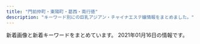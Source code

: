 ```yaml
---
title: "門前仲町・東陽町・葛西・南行徳"
description: "キーワード別にの巨乳アジアン・チャイナエステ嬢情報をまとめました。"
---
```


新着画像と新着キーワードをまとめています。
2021年01月16日の情報です。

<DmmAffiliateIns />
<KeywordTable
  shops={
    [
    {
        "keywords": {
            "C": 11
        },
        "name": "\u685c",
        "img_links": [
            "http://sakura-est.xyz/images/gat.png",
            "http://sakura-est.xyz/images/r01.jpg",
            "http://sakura-est.xyz/images/tite-staff.png",
            "http://sakura-est.xyz/images/pickt.png",
            "http://eskk.sakura-est.xyz/uploads//g4.jpg",
            "http://sakura-est.xyz/images/r03.jpg",
            "http://sakura-est.xyz/images/g0.jpg",
            "http://eskk.sakura-est.xyz/uploads//g5-225x300.jpg",
            "http://sakura-est.xyz/images/r02.jpg",
            "http://eskk.sakura-est.xyz/uploads//g1-225x300.jpg",
            "http://sakura-est.xyz/images/r04.jpg",
            "http://sakura-est.xyz/images/mobile.png",
            "http://sakura-est.xyz/images/newt.png",
            "http://eskk.sakura-est.xyz/uploads//g2-225x300.jpg"
        ],
        "url": "http://sakura-est.xyz/",
        "station": "\u897f\u845b\u897f\u99c5\u5357\u53e3"
    },
    {
        "img_links": [
            "http://lavender01.com/wp-content/uploads/2018/02/m_therapist.png",
            "http://lavender01.com/wp-content/uploads/2020/11/uam1gRClIJWQsaK1607842826_1607842842.jpg",
            "http://lavender01.com/wp-content/uploads/2018/03/sys4.jpg",
            "http://lavender01.com/wp-content/uploads/2018/02/m_gallery.png",
            "http://lavender01.com/wp-content/uploads/2019/04/1558518416960.jpg",
            "http://lavender01.com/wp-content/uploads/2020/11/SSfYZs6CdoQYwW01606714654_1606714696.jpg",
            "http://lavender01.com/wp-content/uploads/2020/10/123789.jpg",
            "http://lavender01.com/wp-content/uploads/2018/02/qr.jpg",
            "http://lavender01.com/wp-content/uploads/2018/02/5-2.jpg",
            "http://lavender01.com/wp-content/uploads/2018/02/4-2.jpg",
            "http://lavender01.com/wp-content/uploads/2018/02/2-2.jpg",
            "http://lavender01.com/wp-content/uploads/2020/11/987.jpg",
            "http://lavender01.com/wp-content/uploads/2020/11/PQTz07QdWarnUrS1607842853_1607842875.jpg",
            "http://lavender01.com/wp-content/uploads/2020/12/1609169656402.jpg",
            "http://lavender01.com/wp-content/uploads/2020/10/1604034599536.jpg",
            "http://lavender01.com/wp-content/uploads/2020/12/1609169660906.jpg",
            "http://lavender01.com/wp-content/uploads/2020/11/22258963.jpg",
            "http://lavender01.com/wp-content/uploads/2020/11/1606713863690.jpg",
            "http://lavender01.com/wp-content/uploads/2018/07/321.jpg",
            "http://lavender01.com/wp-content/uploads/2018/02/1-2-330x493.jpg",
            "http://lavender01.com/wp-content/uploads/2020/11/44.jpg",
            "http://lavender01.com/wp-content/uploads/2018/02/3-2.jpg",
            "http://lavender01.com/wp-content/uploads/2018/02/2-2-330x493.jpg",
            "http://lavender01.com/wp-content/uploads/2019/04/1558518421316.jpg",
            "http://lavender01.com/wp-content/uploads/2018/02/1-2.jpg",
            "http://lavender01.com/wp-content/uploads/2018/02/3-2-330x493.jpg",
            "http://lavender01.com/wp-content/plugins/wpfront-scroll-top/images/icons/103.png",
            "http://lavender01.com/wp-content/uploads/2018/02/5-2-330x493.jpg",
            "http://lavender01.com/wp-content/uploads/2020/11/33.jpg",
            "http://lavender01.com/wp-content/uploads/2020/12/1609169648661.jpg",
            "http://lavender01.com/wp-content/uploads/2018/02/6.jpg",
            "http://lavender01.com/wp-content/uploads/2020/12/1609129176384.jpg",
            "http://lavender01.com/wp-content/uploads/2018/02/m_top-1.png"
        ],
        "station": "\u845b\u897f\u99c5",
        "keywords": {},
        "url": "http://lavender01.com/",
        "name": "Lavender \uff5e\u30e9\u30d9\u30f3\u30c0\u30fc\uff5e"
    },
    {
        "url": "http://soft-room.work/",
        "station": "\u6728\u5834\u99c52\u756a\u51fa\u53e3",
        "keywords": {},
        "img_links": [
            "http://soft-room.work/sp/images/footer.jpg",
            "http://soft-room.work/sp/staff/miho.jpg",
            "http://soft-room.work/images/news_b.jpg",
            "http://soft-room.work/staff/sora.jpg",
            "http://soft-room.work/sp/images/ac1.jpg",
            "http://soft-room.work/images/6.jpg",
            "http://soft-room.work/img/mei1.jpg",
            "http://soft-room.work/images/rec2.jpg",
            "http://soft-room.work/images/int2.jpg",
            "http://soft-room.work/sp/images/rec1.jpg",
            "http://soft-room.work/sp/staff/juri.jpg",
            "http://soft-room.work/images/staff_t.jpg",
            "http://soft-room.work/img/yui1.jpg",
            "http://soft-room.work/images/sys3.jpg",
            "http://soft-room.work/images/b1.jpg",
            "http://soft-room.work/sp/img/yui1.jpg",
            "http://soft-room.work/images/4.jpg",
            "http://soft-room.work/img/miho1.jpg",
            "http://soft-room.work/sp/images/ta.jpg",
            "http://soft-room.work/sp/staff/rina.jpg",
            "http://soft-room.work/sp/staff/mina.jpg",
            "http://soft-room.work/sp/staff/mirai.jpg",
            "http://soft-room.work/sp/img/mina1.jpg",
            "http://soft-room.work/images/news_t.jpg",
            "http://soft-room.work/sp/images/int3.jpg",
            "http://soft-room.work/sp/staff/sora.jpg",
            "http://soft-room.work/sp/images/int2.jpg",
            "http://soft-room.work/images/sm.jpg",
            "http://soft-room.work/sp/img/miho1.jpg",
            "http://soft-room.work/staff/miho.jpg",
            "http://soft-room.work/images/ac1.jpg",
            "http://soft-room.work/sp/images/staff_t.jpg",
            "http://soft-room.work/images/newface.jpg",
            "http://soft-room.work/staff/juri.jpg",
            "http://soft-room.work/img/rina2.jpg",
            "http://soft-room.work/images/1.jpg",
            "http://soft-room.work/images/tgirl.jpg",
            "http://soft-room.work/img/juri1.jpg",
            "http://soft-room.work/img/mirai1.jpg",
            "http://soft-room.work/sp/img/juri1.jpg",
            "http://soft-room.work/sp/img/mirai1.jpg",
            "http://soft-room.work/sp/img/mei1.jpg",
            "http://soft-room.work/images/17.jpg",
            "http://soft-room.work/sp/img/sora1.jpg",
            "http://soft-room.work/images/head.jpg",
            "http://soft-room.work/sp/images/sys3.jpg",
            "http://soft-room.work/images/sys1.jpg",
            "http://soft-room.work/staff/mei.jpg",
            "http://soft-room.work/sp/images/int1.jpg",
            "http://soft-room.work/images/interior_t.jpg",
            "http://soft-room.work/sp/images/head.jpg",
            "http://soft-room.work/images/3.jpg",
            "http://soft-room.work/staff/yui.jpg",
            "http://soft-room.work/sp/staff/yui.jpg",
            "http://soft-room.work/images/12.jpg",
            "http://soft-room.work/sp/images/sys2.jpg",
            "http://soft-room.work/sp/images/rec2.jpg",
            "http://soft-room.work/sp/images/b1.jpg",
            "http://soft-room.work/sp/images/interior_t.jpg",
            "http://soft-room.work/sp/menu/top.jpg",
            "http://soft-room.work/images/11.jpg",
            "http://soft-room.work/sp/img/rina1.jpg",
            "http://soft-room.work/sp/images/int4.jpg",
            "http://soft-room.work/staff/rina.jpg",
            "http://soft-room.work/img/sora1.jpg",
            "http://soft-room.work/staff/mina.jpg",
            "http://soft-room.work/staff/mirai.jpg",
            "http://soft-room.work/sp/images/topgirl.jpg",
            "http://soft-room.work/images/sys2.jpg",
            "http://soft-room.work/sp/images/tel.jpg",
            "http://soft-room.work/sp/images/sys1.jpg",
            "http://soft-room.work/sp/staff/mei.jpg",
            "http://soft-room.work/img/mina1.jpg",
            "http://soft-room.work/images/int1.jpg",
            "http://soft-room.work/images/concept.jpg",
            "http://soft-room.work/img/rina1.jpg",
            "http://soft-room.work/images/rec1.jpg",
            "http://soft-room.work/images/16.jpg",
            "http://soft-room.work/sp/menu/staff.jpg",
            "http://soft-room.work/sp/images/news.jpg",
            "http://soft-room.work/sp/images/concept.jpg",
            "http://soft-room.work/sp/images/newsb.png",
            "http://soft-room.work/sp/img/rina2.jpg",
            "http://soft-room.work/images/tr.jpg"
        ],
        "name": "\u30bd\u30d5\u30c8\u306a\u7a7a\u9593"
    },
    {
        "url": "https://esrouge.com/",
        "station": "\u897f\u845b\u897f\u99c5\u5317\u53e3",
        "img_links": [
            "https://esrouge.com/uploadfiles/Image/F2816148-6C47-43CC-BE5D-9A699FA0D15C.jpeg",
            "https://esrouge.com/staffPhoto/b20201127152801.jpg",
            "https://esrouge.com/staffPhoto/b20201127152815.jpg",
            "https://esrouge.com/images/siteName.jpg",
            "https://esrouge.com/staffPhoto/s20201127152747.jpg",
            "https://esrouge.com/staffPhoto/b20201127152747.jpg",
            "https://esrouge.com/staffPhoto/s20201127152730.jpg",
            "https://esrouge.com/staffPhoto/s20201127152801.jpg",
            "https://esrouge.com/staffPhoto/s20201127152713.jpg",
            "https://esrouge.com/staffPhoto/s20201127152815.jpg",
            "https://esrouge.com/uploadfiles/Image/campaignEsrougeCom.jpg",
            "https://esrouge.com/staffPhoto/b20201127152730.jpg",
            "https://esrouge.com/staffPhoto/b20201127152713.jpg"
        ],
        "keywords": {
            "D": 14,
            "C": 2,
            "89": 4
        },
        "name": "\u30eb\u30fc\u30b8\u30e5"
    },
    {
        "keywords": {
            "D": 128,
            "86": 96,
            "C": 20,
            "87": 32
        },
        "img_links": [
            "https://hananokoi.tyo.ac/images/s_news.jpg",
            "https://hananokoi.tyo.ac/photos/sites/19/2021/01/2021011407321360.jpg",
            "https://hananokoi.tyo.ac/photos/sites/19/2021/01/2021011407321526.jpg",
            "https://hananokoi.tyo.ac/images/s1.jpg",
            "https://hananokoi.tyo.ac/images/mobile.jpg",
            "https://hananokoi.tyo.ac/photos/sites/19/2021/01/2021011407321766.jpg",
            "https://hananokoi.tyo.ac/images/s_staff.jpg",
            "https://hananokoi.tyo.ac/photos/sites/19/2021/01/2021011407321819.jpg",
            "https://hananokoi.tyo.ac/images/top.png",
            "https://hananokoi.tyo.ac/images/s2.jpg",
            "https://hananokoi.tyo.ac/images/s_link.jpg",
            "https://hananokoi.tyo.ac/images/s_pick.jpg",
            "https://hananokoi.tyo.ac/images/s_face.jpg",
            "https://hananokoi.tyo.ac/images/xin.jpg"
        ],
        "url": "https://hananokoi.tyo.ac/",
        "station": "\u845b\u897f\u99c5",
        "name": "\u82b1\u306e\u604b"
    },
    {
        "keywords": {
            "F": 73,
            "E": 7,
            "\u30bb\u30af\u30b7\u30fc": 56,
            "G": 1
        },
        "station": "\u884c\u5fb3\u99c5\u5317\u53e3",
        "url": "http://es-chinese.info/",
        "img_links": [
            "http://es-chinese.info/wp-content/uploads/2020/11/mayixd1_\u526f\u672c_\u526f\u672c-500x750.jpg",
            "http://es-chinese.info/wp-content/uploads/2020/09/ayimixd_\u526f\u672c-1-500x750.jpg",
            "http://es-chinese.info/wp-content/uploads/2019/12/WeChat-Image_20191207141003.jpg",
            "http://es-chinese.info/wp-content/uploads/2020/09/sana_\u526f\u672c.jpg",
            "http://es-chinese.info/wp-content/uploads/2020/11/mayixd2_\u526f\u672c-552x1024.jpg",
            "http://es-chinese.info/wp-content/uploads/2020/11/mayixd1_\u526f\u672c_\u526f\u672c.jpg",
            "http://es-chinese.info/wp-content/uploads/2020/11/miya8_\u526f\u672c-165x300.jpg",
            "http://es-chinese.info/wp-content/uploads/2020/12/haruxd2_\u526f\u672c.jpg",
            "http://es-chinese.info/wp-content/uploads/2020/11/yukina2_\u526f\u672c.jpg",
            "http://es-chinese.info/wp-content/uploads/2020/11/akane6_\u526f\u672c-162x300.jpg",
            "http://es-chinese.info/wp-content/uploads/2020/11/mayixd2_\u526f\u672c-162x300.jpg",
            "http://es-chinese.info/wp-content/uploads/2020/09/hare1_\u526f\u672c-500x750.jpg",
            "http://es-chinese.info/wp-content/uploads/2020/11/akane6_\u526f\u672c-500x750.jpg",
            "http://es-chinese.info/wp-content/uploads/2020/12/haruxd1_\u526f\u672c-576x1024.jpg",
            "http://es-chinese.info/wp-content/uploads/2020/09/ayimixd_\u526f\u672c-1-169x300.jpg",
            "http://es-chinese.info/wp-content/uploads/2020/04/hina2_\u526f\u672c_\u526f\u672c-167x300.jpg",
            "http://es-chinese.info/wp-content/uploads/2019/12/WeChat-Image_20191207141006-768x1024.jpg",
            "http://es-chinese.info/wp-content/uploads/2020/09/hare1_\u526f\u672c-576x1024.jpg",
            "http://es-chinese.info/wp-content/uploads/2020/09/sana_\u526f\u672c-212x300.jpg",
            "http://es-chinese.info/wp-content/uploads/2020/01/aya4_\u526f\u672c-570x1024.jpg",
            "http://es-chinese.info/wp-content/uploads/2020/09/hare2_\u526f\u672c-164x300.jpg",
            "http://es-chinese.info/wp-content/uploads/2020/11/yukina1_\u526f\u672c-212x300.jpg",
            "http://es-chinese.info/wp-content/uploads/2020/12/haruxd1_\u526f\u672c.jpg",
            "http://es-chinese.info/wp-content/uploads/2019/12/WeChat-Image_20191207140959.jpg",
            "http://es-chinese.info/wp-content/uploads/2020/11/mayixd2_\u526f\u672c-500x750.jpg",
            "http://es-chinese.info/wp-content/uploads/2020/09/ayimixd_\u526f\u672c-1-577x1024.jpg",
            "http://es-chinese.info/wp-content/uploads/2020/12/haruxd1_\u526f\u672c-500x750.jpg",
            "http://es-chinese.info/wp-content/uploads/2020/04/hina1_\u526f\u672c-500x750.jpg",
            "http://es-chinese.info/wp-content/uploads/2020/12/haruxd2_\u526f\u672c-500x750.jpg",
            "http://es-chinese.info/wp-content/themes/template-salon2/images/main1.jpg",
            "http://es-chinese.info/wp-content/uploads/2020/11/sayumixd3_\u526f\u672c-218x300.jpg",
            "http://es-chinese.info/wp-content/uploads/2020/11/yukina2_\u526f\u672c-209x300.jpg",
            "http://es-chinese.info/wp-content/uploads/2020/12/haruxd1_\u526f\u672c-169x300.jpg",
            "http://es-chinese.info/wp-content/themes/template-salon2/images/header-tel.png",
            "http://es-chinese.info/wp-content/uploads/2020/04/hina1_\u526f\u672c-570x1024.jpg",
            "http://es-chinese.info/wp-content/uploads/2020/11/yukina1_\u526f\u672c.jpg",
            "http://es-chinese.info/wp-content/uploads/2020/11/sayumixd2_\u526f\u672c-221x300.jpg",
            "http://es-chinese.info/wp-content/themes/template-salon2/images/noimg.jpg",
            "http://es-chinese.info/wp-content/uploads/2020/12/haruxd2_\u526f\u672c-169x300.jpg",
            "http://es-chinese.info/wp-content/uploads/2020/09/hare1_\u526f\u672c-169x300.jpg",
            "http://es-chinese.info/wp-content/uploads/2020/09/sana_\u526f\u672c-500x750.jpg",
            "http://es-chinese.info/wp-content/uploads/2020/11/mayixd2_\u526f\u672c.jpg",
            "http://es-chinese.info/wp-content/uploads/2020/11/yukina1_\u526f\u672c-500x750.jpg",
            "http://es-chinese.info/wp-content/uploads/2020/04/Aries3.jpg",
            "http://es-chinese.info/wp-content/uploads/2020/11/sayumixd2_\u526f\u672c-500x750.jpg",
            "http://es-chinese.info/wp-content/uploads/2020/11/akane6_\u526f\u672c-553x1024.jpg",
            "http://es-chinese.info/wp-content/uploads/2020/11/sayumixd1_\u526f\u672c.jpg",
            "http://es-chinese.info/wp-content/uploads/2020/04/Aries3-500x750.jpg",
            "http://es-chinese.info/wp-content/themes/template-salon2/images/bnr.jpg",
            "http://es-chinese.info/wp-content/uploads/2020/11/yukina2_\u526f\u672c-500x750.jpg",
            "http://es-chinese.info/wp-content/uploads/2020/11/sayumixd1_\u526f\u672c-500x750.jpg",
            "http://es-chinese.info/wp-content/uploads/2020/07/yukina2_\u526f\u672c-209x300.jpg",
            "http://es-chinese.info/wp-content/uploads/2020/11/sayumixd1_\u526f\u672c-218x300.jpg",
            "http://es-chinese.info/wp-content/uploads/2020/11/sayumixd2_\u526f\u672c.jpg",
            "http://es-chinese.info/wp-content/uploads/2020/11/mayixd1_\u526f\u672c_\u526f\u672c-165x300.jpg",
            "http://es-chinese.info/wp-content/uploads/2020/05/aya3_\u526f\u672c-167x300.jpg",
            "http://es-chinese.info/wp-content/uploads/2020/01/aya4_\u526f\u672c-500x750.jpg",
            "http://es-chinese.info/wp-content/uploads/2019/12/WeChat-Image_20191207141010-768x1024.jpg",
            "http://es-chinese.info/wp-content/uploads/2020/04/hina1_\u526f\u672c-167x300.jpg"
        ],
        "name": "Aries \u30a2\u30ea\u30a8\u30b9"
    },
    {
        "img_links": [
            "http://www.yorokobi.xyz/static/picture/campaign_ani.png",
            "http://www.yorokobi.xyz/uploads/200608/1-20060P94F4341.jpg",
            "http://www.yorokobi.xyz/uploads/200114/1-200114160022I5.jpg",
            "http://www.yorokobi.xyz/static/picture/ttl_pickup.png",
            "http://www.yorokobi.xyz/uploads/191209/1-1912091H511K2.jpg",
            "http://www.yorokobi.xyz/uploads/200113/1-2001131A02K20.jpg",
            "http://www.yorokobi.xyz/uploads/191209/1-19120Z95QR39.jpg",
            "http://www.yorokobi.xyz/uploads/200114/1-20011416213b12.jpg",
            "http://www.yorokobi.xyz/static/picture/head.png",
            "http://www.yorokobi.xyz/static/picture/ttl_mobile.png",
            "http://www.yorokobi.xyz/uploads/191209/1-19120Z95K2508.jpg",
            "http://www.yorokobi.xyz/uploads/191209/1-19120Z95T2414.jpg",
            "http://www.yorokobi.xyz/uploads/191223/1-1912231620011R.jpg",
            "http://www.yorokobi.xyz/uploads/200812/1-200Q2140Z9A0.jpg",
            "http://www.yorokobi.xyz/static/picture/ttl_girls.png",
            "http://www.yorokobi.xyz/static/picture/ttl_staff.png",
            "http://www.yorokobi.xyz/uploads/210114/1-2101141346004J.jpg",
            "http://www.yorokobi.xyz/static/picture/ttl_wnew.png"
        ],
        "name": "\u30d4\u30fc\u30c1\u30ac\u30fc\u30eb",
        "keywords": {
            "C": 16
        },
        "station": "\u884c\u5fb3\u99c5",
        "url": "http://www.yorokobi.xyz/"
    },
    {
        "keywords": {
            "\u4e73": 1
        },
        "name": "MINAEN",
        "url": "https://277025115.wixsite.com/mysite-1/",
        "station": "\u7be0\u5d0e\u99c5\u897f\u53e3",
        "img_links": []
    },
    {
        "station": "\u5357\u884c\u5fb3\u99c5\u5317\u53e3",
        "url": "http://yuki.jpn.cm/",
        "name": "\u3086\u304d",
        "keywords": {
            "83": 1,
            "D": 6,
            "86": 2,
            "85": 3
        },
        "img_links": [
            "http://yuki.jpn.cm/images/room3.jpg",
            "http://yuki.jpn.cm/photos/sites/37/2020/03/2020030510332648.jpg",
            "http://yuki.jpn.cm/images/top.png",
            "http://yuki.jpn.cm/photos/sites/37/2020/03/202003051033562.jpg",
            "http://yuki.jpn.cm/images/room1.jpg",
            "http://yuki.jpn.cm/images/end.png",
            "http://yuki.jpn.cm/images/nbj2.jpg",
            "http://yuki.jpn.cm/images/s_news.jpg",
            "http://yuki.jpn.cm/images/room4.jpg",
            "http://yuki.jpn.cm/images/s_staff.jpg",
            "http://yuki.jpn.cm/photos/sites/37/2020/03/2020030510342475.jpg",
            "http://yuki.jpn.cm/images/mobile.jpg",
            "http://yuki.jpn.cm/photos/sites/37/2020/03/2020030510331117.jpg",
            "http://yuki.jpn.cm/photos/sites/37/2020/03/2020030510325253.jpg",
            "http://yuki.jpn.cm/images/room2.jpg",
            "http://yuki.jpn.cm/images/1.jpg",
            "http://yuki.jpn.cm/photos/sites/37/2020/03/2020030510334277.jpg"
        ]
    },
    {
        "img_links": [
            "http://cuorea-massage.work/img/sta13.jpg",
            "http://cuorea-massage.work/img/st11.jpg",
            "http://cuorea-massage.work/img/s4.jpg",
            "http://cuorea-massage.work/img/sta7.jpg",
            "http://cuorea-massage.work/img/s13.jpg",
            "http://cuorea-massage.work/img/st21.jpg",
            "http://cuorea-massage.work/img/s22.jpg",
            "http://cuorea-massage.work/img/sta15.jpg",
            "http://cuorea-massage.work/img/sta16.jpg",
            "http://cuorea-massage.work/i/img/st21.jpg",
            "http://cuorea-massage.work/img/s12.jpg",
            "http://cuorea-massage.work/img/m4.jpg",
            "http://cuorea-massage.work/img/sta4.jpg",
            "http://cuorea-massage.work/img/s1.jpg",
            "http://cuorea-massage.work/img/m2.jpg",
            "http://cuorea-massage.work/img/s7.jpg",
            "http://cuorea-massage.work/img/st22.jpg",
            "http://cuorea-massage.work/img/st04.jpg",
            "http://cuorea-massage.work/img/fla.jpg",
            "http://cuorea-massage.work/i/img/sta1.jpg",
            "http://cuorea-massage.work/img/sta12.jpg",
            "http://cuorea-massage.work/img/st13.jpg",
            "http://cuorea-massage.work/img/m6.jpg",
            "http://cuorea-massage.work/i/img/r2.jpg",
            "http://cuorea-massage.work/i/img/nos.jpg",
            "http://cuorea-massage.work/img/nos.jpg",
            "http://cuorea-massage.work/img/sta11.jpg",
            "http://cuorea-massage.work/i/img/sta15.jpg",
            "http://cuorea-massage.work/img/s16.jpg",
            "http://cuorea-massage.work/img/sta22.jpg",
            "http://cuorea-massage.work/i/img/sta7.jpg",
            "http://cuorea-massage.work/i/img/sta22.jpg",
            "http://cuorea-massage.work/img/st015.jpg",
            "http://cuorea-massage.work/img/head.jpg",
            "http://cuorea-massage.work/img/st4.jpg",
            "http://cuorea-massage.work/img/st19.jpg",
            "http://cuorea-massage.work/img/st17.jpg",
            "http://cuorea-massage.work/i/img/sta11.jpg",
            "http://cuorea-massage.work/img/s21.jpg",
            "http://cuorea-massage.work/img/credit.jpg",
            "http://cuorea-massage.work/img/st7.jpg",
            "http://cuorea-massage.work/img/st15.jpg",
            "http://cuorea-massage.work/i/img/sta12.jpg",
            "http://cuorea-massage.work/img/m5.jpg",
            "http://cuorea-massage.work/i/img/sta4.jpg",
            "http://cuorea-massage.work/img/sta19.jpg",
            "http://cuorea-massage.work/img/sta17.jpg",
            "http://cuorea-massage.work/i/img/r3.jpg",
            "http://cuorea-massage.work/img/botton.jpg",
            "http://cuorea-massage.work/img/st1.jpg",
            "http://cuorea-massage.work/img/sta21.jpg",
            "http://cuorea-massage.work/img/m50.jpg",
            "http://cuorea-massage.work/i/img/sta19.jpg",
            "http://cuorea-massage.work/i/img/sta16.jpg",
            "http://cuorea-massage.work/img/sta1.jpg",
            "http://cuorea-massage.work/img/fla-2.jpg",
            "http://cuorea-massage.work/i/img/paypay.jpg",
            "http://cuorea-massage.work/i/img/sta21.jpg",
            "http://cuorea-massage.work/img/m30.jpg",
            "http://cuorea-massage.work/img/m60.jpg",
            "http://cuorea-massage.work/i/img/r1.jpg",
            "http://cuorea-massage.work/img/s11.jpg",
            "http://cuorea-massage.work/img/st12.jpg",
            "http://cuorea-massage.work/img/s19.jpg",
            "http://cuorea-massage.work/img/m3.jpg",
            "http://cuorea-massage.work/img/m40.jpg",
            "http://cuorea-massage.work/img/m1.jpg",
            "http://cuorea-massage.work/i/img/sta17.jpg",
            "http://cuorea-massage.work/img/m20.jpg",
            "http://cuorea-massage.work/img/st16.jpg",
            "http://cuorea-massage.work/img/s15.jpg"
        ],
        "name": "\u30af\u30aa\u30ec\u30a2",
        "url": "http://cuorea-massage.work/",
        "keywords": {
            "86": 15,
            "87": 5,
            "D": 19,
            "88": 4,
            "E": 7,
            "85": 3,
            "C": 20
        },
        "station": "\u6771\u967d\u753a\u99c54\u756a\u51fa\u53e3"
    },
    {
        "keywords": {
            "87": 3,
            "86": 1,
            "C": 17,
            "88": 5
        },
        "img_links": [
            "http://lamar-massage.work/img/st30.png",
            "http://lamar-massage.work/i/img/sta35.jpg",
            "http://lamar-massage.work/img/mo.png",
            "http://lamar-massage.work/img/ss35.jpg",
            "http://lamar-massage.work/img/link-4.png",
            "http://lamar-massage.work/i/img/sta31.png",
            "http://lamar-massage.work/i/img/r3.jpg",
            "http://lamar-massage.work/img/sta34.jpg",
            "http://lamar-massage.work/img/sta33.png",
            "http://lamar-massage.work/img/s35.jpg",
            "http://lamar-massage.work/img/link-3.png",
            "http://lamar-massage.work/i/img/sta29.png",
            "http://lamar-massage.work/i/img/sta24.png",
            "http://lamar-massage.work/img/st31.png",
            "http://lamar-massage.work/img/s14.png",
            "http://lamar-massage.work/i/img/top.jpg",
            "http://lamar-massage.work/img/head.png",
            "http://lamar-massage.work/img/ss14.png",
            "http://lamar-massage.work/img/s30.png",
            "http://lamar-massage.work/img/nos.png",
            "http://lamar-massage.work/img/link-2.png",
            "http://lamar-massage.work/img/sta35.jpg",
            "http://lamar-massage.work/i/img/sta23.png",
            "http://lamar-massage.work/img/st34.jpg",
            "http://lamar-massage.work/img/sta32.png",
            "http://lamar-massage.work/i/img/sta28.png",
            "http://lamar-massage.work/i/img/sta30.png",
            "http://lamar-massage.work/img/sta14.png",
            "http://lamar-massage.work/img/bottom.png",
            "http://lamar-massage.work/i/img/sta33.png",
            "http://lamar-massage.work/img/s28.png",
            "http://lamar-massage.work/img/st14.png",
            "http://lamar-massage.work/img/st33.png",
            "http://lamar-massage.work/img/st29.png",
            "http://lamar-massage.work/img/st32.png",
            "http://lamar-massage.work/img/st28.png",
            "http://lamar-massage.work/img/sta29.png",
            "http://lamar-massage.work/i/img/sta32.png",
            "http://lamar-massage.work/i/img/r4.jpg",
            "http://lamar-massage.work/img/s34.jpg",
            "http://lamar-massage.work/img/link-1.png",
            "http://lamar-massage.work/img/s31.png",
            "http://lamar-massage.work/img/s32.png",
            "http://lamar-massage.work/i/img/sm.jpg",
            "http://lamar-massage.work/img/sta28.png",
            "http://lamar-massage.work/img/sta31.png",
            "http://lamar-massage.work/i/img/sta34.jpg",
            "http://lamar-massage.work/i/img/r2.jpg",
            "http://lamar-massage.work/i/img/sta14.png",
            "http://lamar-massage.work/img/st35.jpg",
            "http://lamar-massage.work/img/sta30.png"
        ],
        "url": "http://lamar-massage.work/",
        "station": "\u9580\u524d\u4ef2\u753a\u99c53\u756a\u53e3",
        "name": "\u30e9\u30fb\u30e1\u30fc\u30eb"
    },
    {
        "url": "http://blue-est.xyz/",
        "keywords": {
            "E": 1,
            "85": 1,
            "C": 7
        },
        "name": "Angel Islands",
        "station": "\u884c\u5fb3\u99c5",
        "img_links": [
            "http://blue-est.xyz/images/ayi.jpg",
            "http://blue-est.xyz/images/g0.jpg",
            "http://blue-est.xyz/images/my.jpg",
            "http://blue-est.xyz/images/aya.jpg",
            "http://blue-est.xyz/images/mimi.jpg",
            "http://blue-est.xyz/images/g31.jpg",
            "http://blue-est.xyz/images/nnm.jpg",
            "http://blue-est.xyz/images/g1.jpg",
            "http://blue-est.xyz/images/laki.jpg",
            "http://blue-est.xyz/images/ggg.jpg",
            "http://blue-est.xyz/images/runa.jpg",
            "http://blue-est.xyz/images/h2.jpg",
            "http://blue-est.xyz/images/lie.jpg",
            "http://blue-est.xyz/images/na.jpg",
            "http://blue-est.xyz/images/g5.jpg",
            "http://blue-est.xyz/images/g4.jpg",
            "http://blue-est.xyz/images/mina.jpg",
            "http://blue-est.xyz/images/nana.jpg",
            "http://blue-est.xyz/images/mobile.png",
            "http://blue-est.xyz/images/moe.jpg",
            "http://blue-est.xyz/images/g18.jpg",
            "http://blue-est.xyz/images/ayk.jpg",
            "http://blue-est.xyz/images/hana.jpg",
            "http://blue-est.xyz/images/gat.png",
            "http://blue-est.xyz/images/g9.jpg",
            "http://blue-est.xyz/images/momo.jpg",
            "http://blue-est.xyz/images/g6.jpg",
            "http://blue-est.xyz/images/lili.jpg",
            "http://blue-est.xyz/images/lisa.jpg",
            "http://blue-est.xyz/images/g8.jpg",
            "http://blue-est.xyz/images/tite-staff.png",
            "http://blue-est.xyz/images/kaori.jpg",
            "http://blue-est.xyz/images/pickt.png",
            "http://blue-est.xyz/images/sr.jpg",
            "http://blue-est.xyz/images/g7.jpg",
            "http://blue-est.xyz/images/newt.png",
            "http://blue-est.xyz/images/h1.jpg",
            "http://blue-est.xyz/images/miyu.jpg",
            "http://blue-est.xyz/images/saki.jpg",
            "http://blue-est.xyz/images/r02.jpg",
            "http://blue-est.xyz/images/y.jpg",
            "http://blue-est.xyz/images/top.png",
            "http://blue-est.xyz/images/mm.jpg",
            "http://blue-est.xyz/images/r01.jpg"
        ]
    },
    {
        "url": "http://massage-sweethoney.info/",
        "img_links": [
            "http://massage-sweethoney.info/img/st25.jpg",
            "http://massage-sweethoney.info/img/st21.jpg",
            "http://massage-sweethoney.info/img/st22.jpg",
            "http://massage-sweethoney.info/img/st28.jpg",
            "http://massage-sweethoney.info/i/img/st27.jpg",
            "http://massage-sweethoney.info/i/img/r4.jpg",
            "http://massage-sweethoney.info/i/img/st9.jpg",
            "http://massage-sweethoney.info/i/img/st20.jpg",
            "http://massage-sweethoney.info/img/st30.jpg",
            "http://massage-sweethoney.info/i/img/st26.jpg",
            "http://massage-sweethoney.info/img/st16.jpg",
            "http://massage-sweethoney.info/img/st026.jpg",
            "http://massage-sweethoney.info/img/st9.jpg",
            "http://massage-sweethoney.info/img/st26.jpg",
            "http://massage-sweethoney.info/i/img/st8.jpg",
            "http://massage-sweethoney.info/img/st024.jpg",
            "http://massage-sweethoney.info/i/img/cre.jpg",
            "http://massage-sweethoney.info/img/bb.png",
            "http://massage-sweethoney.info/img/head.jpg",
            "http://massage-sweethoney.info/img/st23.jpg",
            "http://massage-sweethoney.info/i/img/st29.jpg",
            "http://massage-sweethoney.info/i/img/st28.jpg",
            "http://massage-sweethoney.info/img/credit.jpg",
            "http://massage-sweethoney.info/img/st24.jpg",
            "http://massage-sweethoney.info/img/st8.jpg",
            "http://massage-sweethoney.info/img/mo.png",
            "http://massage-sweethoney.info/i/img/r3.jpg",
            "http://massage-sweethoney.info/img/st20.jpg",
            "http://massage-sweethoney.info/i/img/paypay.jpg",
            "http://massage-sweethoney.info/i/img/r1.jpg",
            "http://massage-sweethoney.info/i/img/st30.jpg",
            "http://massage-sweethoney.info/img/st27.jpg",
            "http://massage-sweethoney.info/img/st10.jpg",
            "http://massage-sweethoney.info/img/nos.jpg",
            "http://massage-sweethoney.info/img/st29.jpg",
            "http://massage-sweethoney.info/i/img/r2.jpg",
            "http://massage-sweethoney.info/i/img/st16.jpg"
        ],
        "name": "sweet honey",
        "keywords": {
            "86": 6,
            "87": 6,
            "88": 3
        },
        "station": "\u9580\u524d\u4ef2\u753a\u99c56\u756a\u51fa\u53e3"
    },
    {
        "url": "http://iyasinote.xyz/",
        "station": "\u6728\u5834\u99c5A4\u51fa\u53e3",
        "keywords": {},
        "img_links": [
            "http://iyasinote.xyz/_src/20272623/back.png",
            "http://iyasinote.xyz/_src/20272575/sign.png",
            "http://iyasinote.xyz/_src/23776259/wechatimg249_20180701185537417.jpg",
            "http://iyasinote.xyz/_src/20272578/b1.png",
            "http://iyasinote.xyz/_src/20272631/x3.png",
            "http://iyasinote.xyz/_src/20272594/x3.png",
            "http://iyasinote.xyz/_src/20272618/x3.png",
            "http://iyasinote.xyz/_src/20850006/s1.jpg",
            "http://iyasinote.xyz/_src/20272614/x1.png",
            "http://iyasinote.xyz/_src/20272567/sign.png",
            "http://iyasinote.xyz/_src/20272608/back.png",
            "http://iyasinote.xyz/_src/20272599/back.png",
            "http://iyasinote.xyz/_src/20272573/b1.png",
            "http://iyasinote.xyz/_src/20272583/tel.png",
            "http://iyasinote.xyz/_src/20272602/sign.png",
            "http://iyasinote.xyz/_src/20272571/img20160403102850637767.jpg",
            "http://iyasinote.xyz/_src/20272665/img20160204005259325917.jpg",
            "http://iyasinote.xyz/_src/20272684/s2.jpg",
            "http://iyasinote.xyz/_src/21196925/img20180526163006762357.jpg",
            "http://iyasinote.xyz/_src/20272683/s3.jpg",
            "http://iyasinote.xyz/_src/20272640/index_05.png",
            "http://iyasinote.xyz/_src/20272584/tel.png",
            "http://iyasinote.xyz/_src/20272612/sign.png",
            "http://iyasinote.xyz/_src/23776260/wechatimg249_20180701185537417.jpg",
            "http://iyasinote.xyz/_src/20272641/index_11.png",
            "http://iyasinote.xyz/_src/20272570/dscf1336.jpg",
            "http://iyasinote.xyz/_src/20850011/s2.jpg",
            "http://iyasinote.xyz/_src/32108882/img20190623174539069990.jpg",
            "http://iyasinote.xyz/_src/20272569/_x1m6343.jpg",
            "http://iyasinote.xyz/_src/20272668/info1.png",
            "http://iyasinote.xyz/_src/20272628/x1.png",
            "http://iyasinote.xyz/_src/20850017/s3.jpg",
            "http://iyasinote.xyz/_src/20272636/back.png",
            "http://iyasinote.xyz/_src/20272626/sign.png",
            "http://iyasinote.xyz/_src/20272585/back.png",
            "http://iyasinote.xyz/_src/20272568/img20151209023726260995.jpg",
            "http://iyasinote.xyz/_src/20272644/s1.jpg",
            "http://iyasinote.xyz/_src/20272639/index_04.png",
            "http://iyasinote.xyz/_src/20272590/x1.png",
            "http://iyasinote.xyz/_src/20272581/sign.png",
            "http://iyasinote.xyz/_src/20272588/sign.png",
            "http://iyasinote.xyz/_src/20272642/index_08.png",
            "http://iyasinote.xyz/_src/20272643/index_09.png"
        ],
        "name": "\u30ea\u30d5\u30ec\u30c3\u30b7\u30e5"
    },
    {
        "url": "http://relax-shanshan.com/",
        "keywords": {
            "\u5de8\u4e73": 1,
            "\u30bb\u30af\u30b7\u30fc": 1,
            "\u4e73": 1,
            "G": 1
        },
        "name": "\u30ef\u30f3\u30c0\u30fc\u30e9\u30f3\u30c9",
        "station": "\u897f\u845b\u897f\u99c5\u5317\u53e3",
        "img_links": [
            "http://relax-shanshan.com/images/slider1/01.jpg",
            "http://relax-shanshan.com/staffPhoto/b20180212003438.jpg",
            "http://relax-shanshan.com/staffPhoto/b20170605002112.jpg",
            "http://relax-shanshan.com/staffPhoto/s20170602182942.jpg",
            "http://relax-shanshan.com/images/slider1/03.jpg",
            "http://relax-shanshan.com/staffPhoto/b20170530153130.jpg",
            "http://relax-shanshan.com/staffPhoto/b20171106193940.jpg",
            "http://relax-shanshan.com/staffPhoto/s20171124232423.jpg",
            "http://relax-shanshan.com/staffPhoto/s20180212003438.jpg",
            "http://relax-shanshan.com/staffPhoto/b20170602182942.jpg",
            "http://relax-shanshan.com/staffPhoto/s20170530153058.jpg",
            "http://relax-shanshan.com/images/returnBtn.png",
            "http://relax-shanshan.com/staffPhoto/s20170530153042.jpg",
            "http://relax-shanshan.com/staffPhoto/s20171106193956.jpg",
            "http://relax-shanshan.com/staffPhoto/s20171124232537.jpg",
            "http://relax-shanshan.com/staffPhoto/s20171106193940.jpg",
            "http://relax-shanshan.com/images/slider1/02.jpg",
            "http://relax-shanshan.com/staffPhoto/s20170802114638.jpg",
            "http://relax-shanshan.com/staffPhoto/s20170602182814.jpg",
            "http://relax-shanshan.com/images/gallery1.png",
            "http://relax-shanshan.com/staffPhoto/b20170530153042.jpg",
            "http://relax-shanshan.com/staffPhoto/s20170605002112.jpg",
            "http://relax-shanshan.com/staffPhoto/s20170530153130.jpg",
            "http://relax-shanshan.com/staffPhoto/s20170530153145.jpg",
            "http://relax-shanshan.com/staffPhoto/s20170605002128.jpg",
            "http://relax-shanshan.com/staffPhoto/b20170802114638.jpg",
            "http://relax-shanshan.com/staffPhoto/b20170602182814.jpg",
            "http://relax-shanshan.com/staffPhoto/b20171124232423.jpg"
        ]
    },
    {
        "station": "\u9580\u524d\u4ef2\u753a\u99c55\u756a\u51fa\u53e3",
        "name": "\u30aa\u30ea\u30aa\u30f3",
        "keywords": {},
        "url": "http://www.es-orion.click/",
        "img_links": [
            "http://www.es-orion.click/images/rem.jpg",
            "http://www.es-orion.click/img/serina1.jpg",
            "http://www.es-orion.click/images/3.jpg",
            "http://www.es-orion.click/img/miwa1.jpg",
            "http://www.es-orion.click/img/runa1.jpg",
            "http://www.es-orion.click/images/2.jpg",
            "http://www.es-orion.click/img/momoko1.jpg",
            "http://www.es-orion.click/images/ac1.jpg",
            "http://www.es-orion.click/images/news.jpg",
            "http://www.es-orion.click/img/natu1.jpg",
            "http://www.es-orion.click/img/mayu.jpg",
            "http://www.es-orion.click/img/runa.jpg",
            "http://www.es-orion.click/images/line.png",
            "http://www.es-orion.click/img/ami.jpg",
            "http://www.es-orion.click/img/kaori1.jpg",
            "http://www.es-orion.click/img/mayu1.jpg",
            "http://www.es-orion.click/images/head.jpg",
            "http://www.es-orion.click/img/rin1.jpg",
            "http://www.es-orion.click/img/rin.jpg",
            "http://www.es-orion.click/img/erin.jpg",
            "http://www.es-orion.click/images/4.jpg",
            "http://www.es-orion.click/img/sayaka1.jpg",
            "http://www.es-orion.click/img/kaori.jpg",
            "http://www.es-orion.click/img/yuyu.jpg",
            "http://www.es-orion.click/img/miwa.jpg",
            "http://www.es-orion.click/images/int1.jpg",
            "http://www.es-orion.click/img/natu.jpg",
            "http://www.es-orion.click/images/interior_t.jpg",
            "http://www.es-orion.click/images/1.jpg",
            "http://www.es-orion.click/img/emili1.jpg",
            "http://www.es-orion.click/img/naomi.jpg",
            "http://www.es-orion.click/img/sayaka.jpg",
            "http://www.es-orion.click/images/int2.jpg",
            "http://www.es-orion.click/img/yuyu1.jpg",
            "http://www.es-orion.click/img/serina.jpg",
            "http://www.es-orion.click/img/hikari.jpg",
            "http://www.es-orion.click/images/sys1.jpg",
            "http://www.es-orion.click/img/sayaka2.jpg",
            "http://www.es-orion.click/images/info.jpg",
            "http://www.es-orion.click/images/ta.jpg",
            "http://www.es-orion.click/images/staff_t.jpg",
            "http://www.es-orion.click/img/urara1.jpg",
            "http://www.es-orion.click/img/momoko.jpg",
            "http://www.es-orion.click/img/emili.jpg",
            "http://www.es-orion.click/img/naomi1.jpg",
            "http://www.es-orion.click/img/suzu1.jpg",
            "http://www.es-orion.click/img/hikari1.jpg",
            "http://www.es-orion.click/images/tel.jpg",
            "http://www.es-orion.click/images/mobile.jpg",
            "http://www.es-orion.click/img/ami1.jpg",
            "http://www.es-orion.click/img/erin1.jpg",
            "http://www.es-orion.click/img/suzu.jpg",
            "http://www.es-orion.click/img/urara.jpg"
        ]
    },
    {
        "img_links": [
            "http://ran.a6.reraku.work/upload/sites/52/2020/11/2020111115275126-347x520.jpg",
            "http://ran.a6.reraku.work/upload/sites/52/2021/01/202101041535426-347x520.jpg",
            "http://ran.xyz.mn/images/new.jpg",
            "http://ran.xyz.mn/images/s_staff1.jpg",
            "http://ran.a6.reraku.work/upload/sites/52/2020/10/2020102615515749-347x520.jpg",
            "http://ran.xyz.mn/images/room4.jpg",
            "http://ran.a6.reraku.work/upload/sites/52/2020/12/2020122115255890-347x520.jpg",
            "http://ran.a6.reraku.work/upload/sites/52/2020/12/2020120316532981-347x520.jpg",
            "http://ran.a6.reraku.work/upload/sites/52/2020/12/2020122715392878-347x520.jpg",
            "http://ran.xyz.mn/images/room1.jpg",
            "http://ran.a6.reraku.work/upload/sites/52/2020/10/2020101719461513-347x520.jpg",
            "http://ran.a6.reraku.work/upload/sites/52/2020/11/2020112114420918-347x520.jpg",
            "http://ran.xyz.mn/images/bj1.jpg",
            "http://ran.a6.reraku.work/upload/sites/52/2021/01/2021010714371492-347x520.jpg",
            "http://ran.xyz.mn/images/s_news.jpg",
            "http://ran.xyz.mn/images/s_staff.jpg",
            "http://ran.a6.reraku.work/upload/sites/52/2020/10/2020101719461283-347x520.jpg",
            "http://ran.xyz.mn/images/room3.jpg",
            "http://ran.a6.reraku.work/upload/sites/52/2020/11/2020110617334212-347x520.jpg",
            "http://ran.a6.reraku.work/upload/sites/52/2020/10/2020103017375975-347x520.jpg",
            "http://ran.xyz.mn/images/s_link.jpg",
            "http://ran.xyz.mn/images/hua.jpg",
            "http://ran.xyz.mn/images/room2.jpg",
            "http://ran.a6.reraku.work/upload/sites/52/2020/11/2020112617030819-347x520.jpg",
            "http://ran.a6.reraku.work/upload/sites/52/2020/10/2020101719461051-347x520.jpg",
            "http://ran.a6.reraku.work/upload/sites/52/2020/12/2020121815164676-347x520.jpg",
            "http://ran.a6.reraku.work/upload/sites/52/2020/10/2020101813463033-347x520.jpg",
            "http://ran.xyz.mn/images/bj3.jpg",
            "http://ran.xyz.mn/images/top.png"
        ],
        "keywords": {
            "87": 85,
            "85": 51,
            "D": 221,
            "83": 17,
            "C": 17,
            "86": 85,
            "E": 34
        },
        "name": "\u82b1\u6d77",
        "url": "http://ran.xyz.mn/",
        "station": "\u845b\u897f\u99c5\u897f\u53e3"
    },
    {
        "station": "\u9580\u524d\u4ef2\u753a\u99c52\u756a\u51fa\u53e3",
        "keywords": {},
        "url": "http://youandme.jpest.net/",
        "img_links": [
            "http://youandme.jpest.net/uploads//sites/19/2020/09/r2.jpg",
            "http://youandme.jpest.net/uploads//sites/19/elementor/thumbs/g2-2-ovtno69oz7q40lcdvwlnl6wbrmekwwlj8lfbnt68os.jpg",
            "http://youandme.jpest.net/uploads//sites/19/elementor/thumbs/g3-2-ovtnoxj0herfda8sgqdu3i0ozso844lr0cceku1toc.jpg",
            "http://youandme.jpest.net/uploads//sites/19/2020/12/a2.jpg",
            "http://youandme.jpest.net/uploads//sites/19/2020/09/pick.jpg",
            "http://youandme.jpest.net/uploads//sites/19/elementor/thumbs/g4-2-ovtnpx8vp44bmgswo5tnq907kfs68mjjt94utckv3w.jpg",
            "http://youandme.jpest.net/uploads//sites/19/2020/09/top-2.jpg",
            "http://youandme.jpest.net/uploads//sites/19/2020/10/1.jpg",
            "http://youandme.jpest.net/uploads//sites/19/2020/09/top1-2.jpg",
            "http://youandme.jpest.net/uploads//sites/19/2020/12/a3.jpg",
            "http://youandme.jpest.net/uploads//sites/19/2020/09/1.jpg",
            "http://youandme.jpest.net/uploads//sites/19/2020/09/g5-1.jpg",
            "http://youandme.jpest.net/uploads//sites/19/2020/09/s_staff.png",
            "http://youandme.jpest.net/uploads//sites/19/2020/09/g2-2.jpg",
            "http://youandme.jpest.net/uploads//sites/19/2020/09/r4.jpg",
            "http://youandme.jpest.net/uploads//sites/19/2020/09/g3-2.jpg",
            "http://youandme.jpest.net/uploads//sites/19/2020/09/r3.jpg",
            "http://youandme.jpest.net/uploads//sites/19/2020/12/a4.jpg",
            "http://youandme.jpest.net/uploads//sites/19/elementor/thumbs/g5-1-ovsa7s6s06i59zgm4bkysgtdltq5bskh4h6fo0z69o.jpg",
            "http://youandme.jpest.net/uploads//sites/19/2020/09/r1.jpg",
            "http://youandme.jpest.net/uploads//sites/19/2020/09/news.jpg",
            "http://youandme.jpest.net/uploads//sites/19/2020/09/g4-2.jpg",
            "http://youandme.jpest.net/uploads//sites/19/2020/12/a1.jpg",
            "http://youandme.jpest.net/uploads//sites/19/2020/09/mobile.jpg",
            "http://youandme.jpest.net/uploads//sites/19/elementor/thumbs/1-own10vfe1hff8c8ts2x3c73w1gcky7tazd16hc9jek.jpg"
        ],
        "name": "You And Me"
    },
    {
        "station": "\u845b\u897f\u99c5\u535a\u7269\u9928\u53e3",
        "url": "http://k-rlx.com/",
        "keywords": {
            "86": 42,
            "C": 33,
            "D": 16,
            "88": 7
        },
        "img_links": [
            "http://k-rlx.com/girl/06a.jpg",
            "http://k-rlx.com/s/uploads/03.jpg",
            "http://k-rlx.com/s/images/slider/2.jpg",
            "http://k-rlx.com/images/index_05.jpg",
            "http://k-rlx.com/s/images/acc_03.jpg",
            "http://k-rlx.com/images/rec_15.jpg",
            "http://k-rlx.com/images/index_20.jpg",
            "http://k-rlx.com/girl/013.jpg",
            "http://k-rlx.com/images/index_17.jpg",
            "http://k-rlx.com/s/images/slider/next.png",
            "http://k-rlx.com/s/image/nav_topics.png",
            "http://k-rlx.com/images/index_26.jpg",
            "http://k-rlx.com/s/uploads/01.jpg",
            "http://k-rlx.com/s/images/acc_05.jpg",
            "http://k-rlx.com/images/index_03.jpg",
            "http://k-rlx.com/images/index_23.jpg",
            "http://k-rlx.com/girl/00.jpg",
            "http://k-rlx.com/s/images/t3.jpg",
            "http://k-rlx.com/s/images/service_03.png",
            "http://k-rlx.com/s/uploads/05a.jpg",
            "http://k-rlx.com/s/images/slider/prev.png",
            "http://k-rlx.com/s/uploads/011.jpg",
            "http://k-rlx.com/girl/08.jpg",
            "http://k-rlx.com/s/uploads/04.jpg",
            "http://k-rlx.com/girl/04.jpg",
            "http://k-rlx.com/girl/09.jpg",
            "http://k-rlx.com/images/index_21.jpg",
            "http://k-rlx.com/girl/08a.jpg",
            "http://k-rlx.com/images/rec.jpg",
            "http://k-rlx.com/images/staff_15.jpg",
            "http://k-rlx.com/s/uploads/05.jpg",
            "http://k-rlx.com/s/images/t2.jpg",
            "http://k-rlx.com/s/uploads/02.jpg",
            "http://k-rlx.com/images/index_15.jpg",
            "http://k-rlx.com/girl/011a.jpg",
            "http://k-rlx.com/s/images/tel.png",
            "http://k-rlx.com/girl/012.jpg",
            "http://k-rlx.com/s/image/nav_top.png",
            "http://k-rlx.com/s/images/slider/3.jpg",
            "http://k-rlx.com/s/uploads/09.jpg",
            "http://k-rlx.com/girl/02.jpg",
            "http://k-rlx.com/s/images/iphone.png",
            "http://k-rlx.com/s/images/t4.jpg",
            "http://k-rlx.com/girl/05a.jpg",
            "http://k-rlx.com/s/images/acc_02.jpg",
            "http://k-rlx.com/s/image/nav_manga.png",
            "http://k-rlx.com/images/02.jpg",
            "http://k-rlx.com/images/index_27.jpg",
            "http://k-rlx.com/girl/03.jpg",
            "http://k-rlx.com/girl/010.jpg",
            "http://k-rlx.com/s/images/acc_06.jpg",
            "http://k-rlx.com/images/index_13.jpg",
            "http://k-rlx.com/images/index_02.jpg",
            "http://k-rlx.com/s/images/service_07.png",
            "http://k-rlx.com/images/about.jpg",
            "http://k-rlx.com/s/uploads/010.jpg",
            "http://k-rlx.com/s/images/pc.png",
            "http://k-rlx.com/images/index_01.jpg",
            "http://k-rlx.com/s/uploads/02a.jpg",
            "http://k-rlx.com/s/uploads/06.jpg",
            "http://k-rlx.com/images/info_15.jpg",
            "http://k-rlx.com/girl/03a.jpg",
            "http://k-rlx.com/girl/02a.jpg",
            "http://k-rlx.com/images/sub_13.jpg",
            "http://k-rlx.com/girl/05.jpg",
            "http://k-rlx.com/s/image/nav_hotel.png",
            "http://k-rlx.com/s/images/acc_01.jpg",
            "http://k-rlx.com/girl/011.jpg",
            "http://k-rlx.com/images/01.jpg",
            "http://k-rlx.com/girl/09a.jpg",
            "http://k-rlx.com/s/images/slider/1.jpg",
            "http://k-rlx.com/images/index_28.jpg",
            "http://k-rlx.com/girl/01.jpg",
            "http://k-rlx.com/girl/07.jpg",
            "http://k-rlx.com/s/images/acc_04.jpg",
            "http://k-rlx.com/images/sub_24.jpg",
            "http://k-rlx.com/images/index_07.jpg",
            "http://k-rlx.com/s/uploads/07.jpg",
            "http://k-rlx.com/s/images/service_01.png",
            "http://k-rlx.com/s/images/okubokomachi.jpg",
            "http://k-rlx.com/girl/06.jpg",
            "http://k-rlx.com/images/sub_22.jpg",
            "http://k-rlx.com/images/info.jpg",
            "http://k-rlx.com/s/images/top_2.jpg",
            "http://k-rlx.com/girl/010a.jpg",
            "http://k-rlx.com/s/images/t1.jpg",
            "http://k-rlx.com/images/index_06.jpg",
            "http://k-rlx.com/s/image/nav_sys.png",
            "http://k-rlx.com/s/image/nav_cast.png",
            "http://k-rlx.com/s/uploads/08.jpg",
            "http://k-rlx.com/images/index_04.jpg"
        ],
        "name": "Luna"
    },
    {
        "name": "momiyoshi",
        "station": "\u9580\u524d\u4ef2\u753a\u99c56\u756a\u51fa\u53e3",
        "img_links": [
            "http://www.momiyoshi.mesthe.com/images/icon_info.png",
            "http://www.momiyoshi.mesthe.com/files/008-02.jpg",
            "http://www.momiyoshi.mesthe.com/files/002-02.jpg",
            "http://www.momiyoshi.mesthe.com/files/013-02.jpg",
            "http://www.momiyoshi.mesthe.com/files/003-02.jpg",
            "http://www.momiyoshi.mesthe.com/files/012-02.jpg",
            "http://www.momiyoshi.mesthe.com/files/008.jpg",
            "http://www.momiyoshi.mesthe.com/images/icon_top.png",
            "http://www.momiyoshi.mesthe.com/files/011-02.jpg",
            "http://www.momiyoshi.mesthe.com/images/icon_tel.png",
            "http://www.momiyoshi.mesthe.com/files/001-02.jpg",
            "http://www.momiyoshi.mesthe.com/files/004-02.jpg",
            "http://www.momiyoshi.mesthe.com/files/001.jpg",
            "http://www.momiyoshi.mesthe.com/files/013.jpg",
            "http://www.momiyoshi.mesthe.com/images/btn2.png",
            "http://www.momiyoshi.mesthe.com/images/mainImg_sub.jpg",
            "http://www.momiyoshi.mesthe.com/files/012.jpg",
            "http://www.momiyoshi.mesthe.com/files/004.jpg",
            "http://www.momiyoshi.mesthe.com/images/mainImg_sub2.jpg",
            "http://www.momiyoshi.mesthe.com/files/002.jpg",
            "http://www.momiyoshi.mesthe.com/files/005-02.jpg",
            "http://www.momiyoshi.mesthe.com/files/011.jpg",
            "http://www.momiyoshi.mesthe.com/files/005.jpg",
            "http://www.momiyoshi.mesthe.com/images/icon_staff.png",
            "http://www.momiyoshi.mesthe.com/files/003.jpg"
        ],
        "keywords": {
            "D": 24,
            "C": 12,
            "85": 8,
            "86": 12,
            "87": 16
        },
        "url": "http://www.momiyoshi.mesthe.com/"
    },
    {
        "name": "\u3044\u3061\u3054",
        "img_links": [
            "http://www.lover.iesjp.com/files/003-02.jpg",
            "http://www.lover.iesjp.com/files/002-03.jpg",
            "http://www.lover.iesjp.com/files/005-03.jpg",
            "http://www.lover.iesjp.com/files/005.jpg",
            "http://www.lover.iesjp.com/images/img_tel.png",
            "http://www.lover.iesjp.com/files/004.jpg",
            "http://www.lover.iesjp.com/images/sp_top.jpg",
            "http://www.lover.iesjp.com/images/sp_tit_new.png",
            "http://www.lover.iesjp.com/files/006-02.jpg",
            "http://www.lover.iesjp.com/files/002.jpg",
            "http://www.lover.iesjp.com/files/003-03.jpg",
            "http://www.lover.iesjp.com/files/002-02.jpg",
            "http://www.lover.iesjp.com/images/tit_therapist.png",
            "http://www.lover.iesjp.com/files/004-02.jpg",
            "http://www.lover.iesjp.com/files/004-03.jpg",
            "http://www.lover.iesjp.com/images/tit_new.png",
            "http://www.lover.iesjp.com/files/001-02.jpg",
            "http://www.lover.iesjp.com/files/005-02.jpg",
            "http://www.lover.iesjp.com/files/006.jpg",
            "http://www.lover.iesjp.com/files/006-03.jpg",
            "http://www.lover.iesjp.com/files/003.jpg",
            "http://www.lover.iesjp.com/images/maining.jpg",
            "http://www.lover.iesjp.com/images/top.jpg",
            "http://www.lover.iesjp.com/files/001-03.jpg",
            "http://www.lover.iesjp.com/files/001.jpg",
            "http://www.lover.iesjp.com/images/sp_tit_therapist.png"
        ],
        "keywords": {
            "86": 6,
            "87": 30,
            "D": 30,
            "C": 6
        },
        "station": "\u9580\u524d\u4ef2\u753a\u99c56\u756a\u51fa\u53e3",
        "url": "http://www.lover.iesjp.com/"
    },
    {
        "keywords": {},
        "name": "\u3084\u3059\u3089\u304e",
        "img_links": [
            "http://akien.work/fengjing2.jpg",
            "http://akien.work/5.jpeg",
            "http://akien.work/ditu.jpg",
            "http://akien.work/head_2_4332_1544580584367843.jpg",
            "http://akien.work/jiejing2.jpg",
            "http://akien.work/jiejing3.jpg",
            "http://akien.work/staff_7170_1544625837499078_1.jpg",
            "http://akien.work/head_4_4332_1544580584784110.jpg",
            "http://akien.work/head_1_4332_15445805847677.jpg",
            "http://akien.work/staff_7170_1544625837499078.jpg",
            "http://akien.work/jiejing4.jpg",
            "http://akien.work/6.jpeg",
            "http://akien.work/staff_7559_1547886875744350.jpg",
            "http://akien.work/jiejing6.jpg",
            "http://akien.work/jiejing5.jpg",
            "http://akien.work/jiejing1.jpg"
        ],
        "url": "http://akien.work/",
        "station": "\u8239\u5800\u99c5\u5317\u53e3"
    },
    {
        "img_links": [
            "http://zianana.xyz/uploads/180423/1-1P423114205441.jpg",
            "http://zianana.xyz/uploads/201203/1-201203134924N5.jpg",
            "http://zianana.xyz/uploads/210112/1-210112125532505.jpg",
            "http://zianana.xyz/templets/default/picture/s_news2.jpg",
            "http://zianana.xyz/templets/default/picture/r1.jpg",
            "http://zianana.xyz/uploads/201203/1-20120313504U34.jpg",
            "http://zianana.xyz/uploads/180423/1-1P42311444M56.jpg",
            "http://zianana.xyz/uploads/201203/1-201203134JQS.jpg",
            "http://zianana.xyz/uploads/201203/1-201203134SD11.jpg",
            "http://zianana.xyz/uploads/201203/1-201203152231301.jpg",
            "http://zianana.xyz/uploads/180423/1-1P42311412G35.jpg",
            "http://zianana.xyz/uploads/180423/1-1P423114421310.jpg",
            "http://zianana.xyz/templets/default/picture/end.png",
            "http://zianana.xyz/uploads/201203/1-201203135311U5.jpg",
            "http://zianana.xyz/templets/default/picture/top.jpg",
            "http://zianana.xyz/uploads/210112/1-210112124913620.jpg",
            "http://zianana.xyz/uploads/180423/1-1P423104442464.jpg",
            "http://zianana.xyz/uploads/201203/1-2012031521521S.jpg",
            "http://zianana.xyz/uploads/210112/1-210112124Q0R5.jpg"
        ],
        "station": "\u6728\u5834\u99c52\u756a\u51fa\u53e3",
        "keywords": {
            "F": 3,
            "D": 3,
            "86": 3,
            "C": 12,
            "88": 9,
            "E": 12,
            "89": 3,
            "85": 3
        },
        "url": "http://zianana.xyz/",
        "name": "\u5e78\u305b"
    },
    {
        "station": "\u884c\u5fb3\u99c5\u5357\u53e3",
        "img_links": [
            "http://wink.ies.fun/photos/sites/20/2020/11/202011101651087.jpg",
            "http://wink.ies.fun/images/pick.jpg",
            "http://wink.ies.fun/photos/sites/20/2018/08/201808170855313.jpg",
            "http://wink.ies.fun/photos/sites/20/2019/02/2019022617373011.jpg",
            "http://wink.ies.fun/images/top.jpg",
            "http://wink.ies.fun/images/line.jpg",
            "http://wink.ies.fun/photos/sites/20/2019/08/2019080917523771.jpg",
            "http://wink.ies.fun/photos/sites/20/2018/11/2018112017095744.jpg",
            "http://wink.ies.fun/photos/sites/20/2018/06/2018062405332467.jpg",
            "http://wink.ies.fun/images/room4.jpg",
            "http://wink.ies.fun/photos/sites/20/2020/10/2020100316205587.jpg",
            "http://wink.ies.fun/photos/sites/20/2018/11/2018111613252721.jpg",
            "http://wink.ies.fun/photos/sites/20/2018/10/2018102919483490.jpg",
            "http://wink.ies.fun/photos/sites/20/2018/09/201809080528318.jpg",
            "http://wink.ies.fun/images/face.jpg",
            "http://wink.ies.fun/images/s_staff.png",
            "http://wink.ies.fun/images/room3.jpg",
            "http://wink.ies.fun/photos/sites/20/2018/08/2018080301152319.jpg",
            "http://wink.ies.fun/images/mobile.jpg",
            "http://wink.ies.fun/photos/sites/20/2018/06/2018062606300362.jpg",
            "http://wink.ies.fun/photos/sites/20/2018/06/2018062405332458.jpg",
            "http://wink.ies.fun/images/room1.jpg",
            "http://wink.ies.fun/photos/sites/20/2019/11/201911040423088.jpg",
            "http://wink.ies.fun/photos/sites/20/2018/07/2018070207212392.jpg",
            "http://wink.ies.fun/images/room2.jpg",
            "http://wink.ies.fun/photos/sites/20/2019/04/2019041515591316.jpg",
            "http://wink.ies.fun/photos/sites/20/2018/07/2018070107524796.jpg",
            "http://wink.ies.fun/photos/sites/20/2020/11/202011061146424.jpg",
            "http://wink.ies.fun/photos/sites/20/2018/08/2018080306110738.jpg",
            "http://wink.ies.fun/photos/sites/20/2019/06/2019061915435918.jpg",
            "http://wink.ies.fun/photos/sites/20/2020/09/2020092116271233.jpg"
        ],
        "name": "\u30a6\u30a3\u30f3\u30af",
        "url": "http://wink.ies.fun/",
        "keywords": {
            "84": 42,
            "87": 189,
            "88": 21,
            "C": 105,
            "83": 21,
            "F": 21,
            "E": 63,
            "86": 147,
            "D": 252,
            "85": 21
        }
    },
    {
        "station": "\u9580\u524d\u4ef2\u753a\u99c54\u756a\u53e3",
        "keywords": {
            "87": 4,
            "D": 6,
            "88": 2,
            "86": 2,
            "C": 2
        },
        "img_links": [
            "http://www.bestlove.esjp.info/images/m-top03.jpg",
            "http://www.bestlove.esjp.info/images/m-top-right03.jpg",
            "http://www.bestlove.esjp.info/files/001.jpg",
            "http://www.bestlove.esjp.info/images/m-left.jpg",
            "http://www.bestlove.esjp.info/images/m-yejiao.jpg",
            "http://www.bestlove.esjp.info/images/m-top02.jpg",
            "http://www.bestlove.esjp.info/images/m-right.jpg",
            "http://www.bestlove.esjp.info/images/m-top-right01.jpg",
            "http://www.bestlove.esjp.info/images/call.png",
            "http://www.bestlove.esjp.info/files/003.jpg",
            "http://www.bestlove.esjp.info/images/m-top-right02.jpg",
            "http://www.bestlove.esjp.info/images/top-left01.jpg",
            "http://www.bestlove.esjp.info/images/m-top-right04.jpg",
            "http://www.bestlove.esjp.info/images/m-head.jpg",
            "http://www.bestlove.esjp.info/files/002.jpg",
            "http://www.bestlove.esjp.info/files/004.jpg"
        ],
        "url": "http://www.bestlove.esjp.info/",
        "name": "Best Love"
    },
    {
        "station": "\u7be0\u5d0e\u99c5\u5317\u53e3",
        "img_links": [],
        "url": "http://hi-msg.com/shamballa/",
        "keywords": {},
        "name": "Shamballa\uff5e\u30b7\u30e3\u30f3\u30d0\u30e9"
    },
    {
        "station": "\u6771\u967d\u753a\u99c51\u756a\u51fa\u53e3",
        "name": "\u6e29\u3082\u308a",
        "url": "http://www.nuku-mori.xyz/",
        "keywords": {
            "C": 6
        },
        "img_links": [
            "http://www.nuku-mori.xyz/images/index-take_17.jpg",
            "http://www.nuku-mori.xyz/images/staff/2/nana.jpg",
            "http://www.nuku-mori.xyz/images/nav/c-nav-sys.jpg",
            "http://www.nuku-mori.xyz/images/nav/index-t_staff.jpg",
            "http://www.nuku-mori.xyz/images/index-take_06.jpg",
            "http://www.nuku-mori.xyz/images/staff/2/yuna.jpg",
            "http://www.nuku-mori.xyz/images/index-take_21.jpg",
            "http://www.nuku-mori.xyz/images/index-take_02.jpg",
            "http://www.nuku-mori.xyz/images/index-take_09.jpg",
            "http://www.nuku-mori.xyz/images/nav/c-nav-info.jpg",
            "http://www.nuku-mori.xyz/images/staff/2/ami.jpg",
            "http://www.nuku-mori.xyz/images/staff/2/mika.jpg",
            "http://www.nuku-mori.xyz/pad/off2.jpg",
            "http://www.nuku-mori.xyz/images/sys.jpg",
            "http://www.nuku-mori.xyz/images/index-take_12.jpg",
            "http://www.nuku-mori.xyz/images/index-take_13.jpg",
            "http://www.nuku-mori.xyz/images/index-take_07.jpg",
            "http://www.nuku-mori.xyz/images/staff/2/yuki2.jpg"
        ]
    },
    {
        "url": "http://pro-menzesthe.com/",
        "station": "\u9580\u524d\u4ef2\u753a\u99c54\u756a\u51fa\u53e3",
        "keywords": {},
        "name": "PRO \uff5e\u30d7\u30ed\uff5e",
        "img_links": [
            "http://pro-menzesthe.com/static/picture/page-top_off.png",
            "http://pro-menzesthe.com/static/picture/15.jpg",
            "http://pro-menzesthe.com/static/picture/top_back_pc1.jpg",
            "http://pro-menzesthe.com/img/04.jpg",
            "http://pro-menzesthe.com/static/picture/top_back_sp1.jpg",
            "http://pro-menzesthe.com/static/picture/sub_back_pc.jpg",
            "http://pro-menzesthe.com/img/02.jpg",
            "http://pro-menzesthe.com/static/picture/sub_back_sp.jpg",
            "http://pro-menzesthe.com/price/kosu.png",
            "http://pro-menzesthe.com/img/01.jpg",
            "http://pro-menzesthe.com/img/03.jpg"
        ]
    },
    {
        "url": "http://aroma-resort.xyz/",
        "keywords": {
            "E": 3,
            "D": 3,
            "C": 1
        },
        "name": "\u30a2\u30ed\u30de\u30ea\u30be\u30fc\u30c8",
        "img_links": [
            "http://aroma-resort.xyz/images/r4.jpg",
            "http://aroma-resort.xyz/images/g4.jpg",
            "http://aroma-resort.xyz/images/r1.jpg",
            "http://aroma-resort.xyz/images/s4.jpg",
            "http://aroma-resort.xyz/images/r2.jpg",
            "http://aroma-resort.xyz/images/s1.jpg",
            "http://aroma-resort.xyz/images/g1.jpg",
            "http://aroma-resort.xyz/images/tel.png",
            "http://aroma-resort.xyz/images/s3.jpg",
            "http://aroma-resort.xyz/images/g0.jpg",
            "http://aroma-resort.xyz/images/r3.jpg",
            "http://aroma-resort.xyz/images/zi_massage.png",
            "http://aroma-resort.xyz/images/g3.jpg",
            "http://aroma-resort.xyz/images/g2.jpg",
            "http://aroma-resort.xyz/images/main_top.png",
            "http://aroma-resort.xyz/images/infotiao1.jpg",
            "http://aroma-resort.xyz/images/g5.jpg",
            "http://aroma-resort.xyz/images/new1.png",
            "http://aroma-resort.xyz/images/service.png",
            "http://aroma-resort.xyz/images/mobile.jpg",
            "http://aroma-resort.xyz/images/main_bottom.png",
            "http://aroma-resort.xyz/images/g8.jpg",
            "http://aroma-resort.xyz/images/s2.jpg",
            "http://aroma-resort.xyz/images/new3.png",
            "http://aroma-resort.xyz/images/xian.png",
            "http://aroma-resort.xyz/images/g6.jpg",
            "http://aroma-resort.xyz/images/pick.png",
            "http://aroma-resort.xyz/images/zi_staff.png",
            "http://aroma-resort.xyz/images/g7.jpg",
            "http://aroma-resort.xyz/images/s5.jpg"
        ],
        "station": "\u6728\u5834\u99c52\u756a\u53e3"
    },
    {
        "img_links": [
            "http://www.pussycat.esjoho.com/photo_news/upimg/539325db2737770376_0.jpg",
            "http://www.pussycat.esjoho.com/photo_news/upimg/877905d08471b23032_0.jpg",
            "http://www.pussycat.esjoho.com/files/039.jpg",
            "http://www.pussycat.esjoho.com/files/022-02.jpg",
            "http://www.pussycat.esjoho.com/photo_news/upimg/228465ef03565baeb2_0.jpg",
            "http://www.pussycat.esjoho.com/images/rsubt7.png",
            "http://www.pussycat.esjoho.com/photo_news/upimg/739045f97e90e854d5_0.jpg",
            "http://www.pussycat.esjoho.com/photo_news/upimg/819355b87bfb3e4692_0.jpg",
            "http://www.pussycat.esjoho.com/files/013-02.jpg",
            "http://www.pussycat.esjoho.com/images/slider-img002.jpg",
            "http://www.pussycat.esjoho.com/files/041-02.jpg",
            "http://www.pussycat.esjoho.com/files/047-03.jpg",
            "http://www.pussycat.esjoho.com/photo_news/upimg/510715f1e53af03bef_0.jpg",
            "http://www.pussycat.esjoho.com/files/028-02.jpg",
            "http://www.pussycat.esjoho.com/files/024-03.jpg",
            "http://www.pussycat.esjoho.com/images/esthe3.jpg",
            "http://www.pussycat.esjoho.com/photo_news/upimg/442605d3f99cdb9471_0.jpg",
            "http://www.pussycat.esjoho.com/images/m4.jpg",
            "http://www.pussycat.esjoho.com/photo_news/upimg/194565b4308eccaf74_0.jpg",
            "http://www.pussycat.esjoho.com/files/014.jpg",
            "http://www.pussycat.esjoho.com/files/014-03.jpg",
            "http://www.pussycat.esjoho.com/files/013-03.jpg",
            "http://www.pussycat.esjoho.com/files/038-03.jpg",
            "http://www.pussycat.esjoho.com/files/021.jpg",
            "http://www.pussycat.esjoho.com/files/011-02.jpg",
            "http://www.pussycat.esjoho.com/files/021-03.jpg",
            "http://www.pussycat.esjoho.com/files/010.jpg",
            "http://www.pussycat.esjoho.com/files/011-03.jpg",
            "http://www.pussycat.esjoho.com/files/015-02.jpg",
            "http://www.pussycat.esjoho.com/photo_news/upimg/955745e5735b0ad897_1.jpg",
            "http://www.pussycat.esjoho.com/images/m2.jpg",
            "http://www.pussycat.esjoho.com/files/045.jpg",
            "http://www.pussycat.esjoho.com/photo_news/upimg/527315e31414915ded_0.jpg",
            "http://www.pussycat.esjoho.com/photo_news/upimg/698175c8b541154864_0.jpg",
            "http://www.pussycat.esjoho.com/files/041.jpg",
            "http://www.pussycat.esjoho.com/photo_news/upimg/831555c0f56a6077d2_1.jpg",
            "http://www.pussycat.esjoho.com/photo_news/upimg/924275fc7211843872_0.jpg",
            "http://www.pussycat.esjoho.com/files/011.jpg",
            "http://www.pussycat.esjoho.com/images/rsubt3.png",
            "http://www.pussycat.esjoho.com/photo_news/upimg/759985c3c5c332d36e_0.jpg",
            "http://www.pussycat.esjoho.com/files/047-02.jpg",
            "http://www.pussycat.esjoho.com/files/012-02.jpg",
            "http://www.pussycat.esjoho.com/photo_news/upimg/267825fe2ffc12c39d_1.jpg",
            "http://www.pussycat.esjoho.com/photo_news/upimg/336315ba0d3aaaff3b_0.jpg",
            "http://www.pussycat.esjoho.com/files/028.jpg",
            "http://www.pussycat.esjoho.com/photo_news/upimg/796335c3324299839a_0.jpg",
            "http://www.pussycat.esjoho.com/files/016.jpg",
            "http://www.pussycat.esjoho.com/files/047.jpg",
            "http://www.pussycat.esjoho.com/files/013.jpg",
            "http://www.pussycat.esjoho.com/files/012-03.jpg",
            "http://www.pussycat.esjoho.com/files/038-02.jpg",
            "http://www.pussycat.esjoho.com/files/016-02.jpg",
            "http://www.pussycat.esjoho.com/images/esthe2.jpg",
            "http://www.pussycat.esjoho.com/images/slider-img001.jpg",
            "http://www.pussycat.esjoho.com/images/rsubt6.png",
            "http://www.pussycat.esjoho.com/files/024.jpg",
            "http://www.pussycat.esjoho.com/images/rsubt2.png",
            "http://www.pussycat.esjoho.com/images/b-tel.png",
            "http://www.pussycat.esjoho.com/photo_news/upimg/267825fe2ffc12c39d_0.jpg",
            "http://www.pussycat.esjoho.com/photo_news/upimg/787045c8b54142c99d_0.jpg",
            "http://www.pussycat.esjoho.com/images/rsubt5.png",
            "http://www.pussycat.esjoho.com/photo_news/upimg/646585db681550282a_0.jpg",
            "http://www.pussycat.esjoho.com/photo_news/upimg/955745e5735b0ad897_0.jpg",
            "http://www.pussycat.esjoho.com/photo_news/upimg/527315e31414915ded_1.jpg",
            "http://www.pussycat.esjoho.com/photo_news/upimg/698295d75fbe2cd885_0.jpg",
            "http://www.pussycat.esjoho.com/images/rsubt4.png",
            "http://www.pussycat.esjoho.com/files/045-03.jpg",
            "http://www.pussycat.esjoho.com/photo_news/upimg/738215f5076539165d_0.jpg",
            "http://www.pussycat.esjoho.com/files/042.jpg",
            "http://www.pussycat.esjoho.com/photo_news/upimg/312165e12adadc0638_0.jpg",
            "http://www.pussycat.esjoho.com/files/039-03.jpg",
            "http://www.pussycat.esjoho.com/files/010-03.jpg",
            "http://www.pussycat.esjoho.com/photo_news/upimg/920375fd9d44baad7f_0.jpg",
            "http://www.pussycat.esjoho.com/files/042-03.jpg",
            "http://www.pussycat.esjoho.com/photo_news/upimg/556035b3207e240b54_0.jpg",
            "http://www.pussycat.esjoho.com/files/041-03.jpg",
            "http://www.pussycat.esjoho.com/files/018-02.jpg",
            "http://www.pussycat.esjoho.com/images/m6.jpg",
            "http://www.pussycat.esjoho.com/photo_news/upimg/440565e16a8a498ba0_0.jpg",
            "http://www.pussycat.esjoho.com/photo_news/upimg/828135e4b6e272dcc3_0.jpg",
            "http://www.pussycat.esjoho.com/photo_news/upimg/764145ff82dd89bbf9_0.jpg",
            "http://www.pussycat.esjoho.com/photo_news/upimg/890295b1f7ebb0b15a_1.jpg",
            "http://www.pussycat.esjoho.com/photo_news/upimg/793885bb1ce8539488_0.jpg",
            "http://www.pussycat.esjoho.com/files/021-02.jpg",
            "http://www.pussycat.esjoho.com/files/045-02.jpg",
            "http://www.pussycat.esjoho.com/files/015-03.jpg",
            "http://www.pussycat.esjoho.com/photo_news/upimg/810955b1a46afe8052_0.jpg",
            "http://www.pussycat.esjoho.com/files/012.jpg",
            "http://www.pussycat.esjoho.com/files/028-03.jpg",
            "http://www.pussycat.esjoho.com/files/016-03.jpg",
            "http://www.pussycat.esjoho.com/photo_news/upimg/831555c0f56a6077d2_0.jpg",
            "http://www.pussycat.esjoho.com/images/tel2.png",
            "http://www.pussycat.esjoho.com/files/018-03.jpg",
            "http://www.pussycat.esjoho.com/files/042-02.jpg",
            "http://www.pussycat.esjoho.com/files/010-02.jpg",
            "http://www.pussycat.esjoho.com/images/b-online.png",
            "http://www.pussycat.esjoho.com/photo_news/upimg/943465c38225f78a78_0.jpg",
            "http://www.pussycat.esjoho.com/images/rsubt1.png",
            "http://www.pussycat.esjoho.com/files/014-02.jpg",
            "http://www.pussycat.esjoho.com/files/022-03.jpg",
            "http://www.pussycat.esjoho.com/files/039-02.jpg",
            "http://www.pussycat.esjoho.com/images/m3.jpg",
            "http://www.pussycat.esjoho.com/files/024-02.jpg",
            "http://www.pussycat.esjoho.com/photo_news/upimg/904465b6c0c62502fb_0.jpg",
            "http://www.pussycat.esjoho.com/photo_news/upimg/287875b8345a0f195d_0.jpg",
            "http://www.pussycat.esjoho.com/files/022.jpg",
            "http://www.pussycat.esjoho.com/images/m1.jpg",
            "http://www.pussycat.esjoho.com/files/018.jpg",
            "http://www.pussycat.esjoho.com/files/015.jpg",
            "http://www.pussycat.esjoho.com/images/esthe1.jpg",
            "http://www.pussycat.esjoho.com/files/038.jpg"
        ],
        "keywords": {
            "E": 6,
            "86": 38,
            "85": 33,
            "88": 12,
            "87": 20,
            "82": 7,
            "84": 6,
            "C": 46,
            "D": 57
        },
        "station": "\u884c\u5fb3\u99c5",
        "url": "http://www.pussycat.esjoho.com/",
        "name": "Pussy Cat"
    },
    {
        "keywords": {
            "86": 7,
            "85": 2,
            "E": 3,
            "C": 2,
            "D": 4
        },
        "station": "\u884c\u5fb3\u99c5\u5357\u53e3",
        "name": "Pinkie \uff5e\u30d4\u30f3\u30ad\u30fc\uff5e",
        "img_links": [
            "http://aphrodite-est.xyz/img/stt.jpg",
            "http://aphrodite-est.xyz/img/nav-006.png",
            "http://aphrodite-est.xyz/img/cg08.png",
            "http://aphrodite-est.xyz/img/top01.png",
            "http://aphrodite-est.xyz/img/tel.png",
            "http://aphrodite-est.xyz/img/no.png",
            "http://aphrodite-est.xyz/img/stb.jpg",
            "http://aphrodite-est.xyz/img/nav-002.png",
            "http://aphrodite-est.xyz/img/cg07.png",
            "http://aphrodite-est.xyz/img/cg03.png",
            "http://aphrodite-est.xyz/img/cg09.png",
            "http://aphrodite-est.xyz/img/cg02.png",
            "http://aphrodite-est.xyz/img/cg01.png",
            "http://aphrodite-est.xyz/img/nav-005.png",
            "http://aphrodite-est.xyz/img/cg05.png",
            "http://aphrodite-est.xyz/img/nav-003.png",
            "http://aphrodite-est.xyz/img/nav-001.png",
            "http://aphrodite-est.xyz/img/cg04.png",
            "http://aphrodite-est.xyz/img/cg041.png",
            "http://aphrodite-est.xyz/img/nav-004.png",
            "http://aphrodite-est.xyz/img/cg06.png"
        ],
        "url": "http://aphrodite-est.xyz/"
    },
    {
        "station": "\u845b\u897f\u99c5\u5317\u53e3",
        "img_links": [
            "http://www.uminoai.esjp.info/files/010.jpg",
            "http://www.uminoai.esjp.info/files/003-03.jpg",
            "http://www.uminoai.esjp.info/files/010-03.jpg",
            "http://www.uminoai.esjp.info/files/006.jpg",
            "http://www.uminoai.esjp.info/files/012-02.jpg",
            "http://www.uminoai.esjp.info/photo_news/upimg/820055f757430f1988_0.jpg",
            "http://www.uminoai.esjp.info/files/008.jpg",
            "http://www.uminoai.esjp.info/files/014-03.jpg",
            "http://www.uminoai.esjp.info/files/012-03.jpg",
            "http://www.uminoai.esjp.info/files/014.jpg",
            "http://www.uminoai.esjp.info/files/006-03.jpg",
            "http://www.uminoai.esjp.info/files/012.jpg",
            "http://www.uminoai.esjp.info/files/002-02.jpg",
            "http://www.uminoai.esjp.info/files/015-03.jpg",
            "http://www.uminoai.esjp.info/files/003.jpg",
            "http://www.uminoai.esjp.info/files/011-03.jpg",
            "http://www.uminoai.esjp.info/img/top-img03.png",
            "http://www.uminoai.esjp.info/files/002-03.jpg",
            "http://www.uminoai.esjp.info/files/005.jpg",
            "http://www.uminoai.esjp.info/img/top-img02.png",
            "http://www.uminoai.esjp.info/files/004.jpg",
            "http://www.uminoai.esjp.info/img/call.png",
            "http://www.uminoai.esjp.info/files/006-02.jpg",
            "http://www.uminoai.esjp.info/files/011.jpg",
            "http://www.uminoai.esjp.info/files/013-03.jpg",
            "http://www.uminoai.esjp.info/files/013-02.jpg",
            "http://www.uminoai.esjp.info/files/015-02.jpg",
            "http://www.uminoai.esjp.info/img/tel.png",
            "http://www.uminoai.esjp.info/files/004-02.jpg",
            "http://www.uminoai.esjp.info/files/007.jpg",
            "http://www.uminoai.esjp.info/files/005-02.jpg",
            "http://www.uminoai.esjp.info/files/008-02.jpg",
            "http://www.uminoai.esjp.info/files/010-02.jpg",
            "http://www.uminoai.esjp.info/files/001-03.jpg",
            "http://www.uminoai.esjp.info/files/013.jpg",
            "http://www.uminoai.esjp.info/files/014-02.jpg",
            "http://www.uminoai.esjp.info/files/007-03.jpg",
            "http://www.uminoai.esjp.info/files/011-02.jpg",
            "http://www.uminoai.esjp.info/files/003-02.jpg",
            "http://www.uminoai.esjp.info/files/002.jpg",
            "http://www.uminoai.esjp.info/files/001.jpg",
            "http://www.uminoai.esjp.info/photo_news/upimg/820055f757430f1988_1.jpg",
            "http://www.uminoai.esjp.info/files/001-02.jpg",
            "http://www.uminoai.esjp.info/files/015.jpg",
            "http://www.uminoai.esjp.info/files/004-03.jpg",
            "http://www.uminoai.esjp.info/files/008-03.jpg",
            "http://www.uminoai.esjp.info/files/005-03.jpg",
            "http://www.uminoai.esjp.info/img/top-img01.png",
            "http://www.uminoai.esjp.info/files/007-02.jpg"
        ],
        "keywords": {
            "F": 2,
            "G": 4,
            "C": 12,
            "85": 8,
            "91": 2,
            "84": 2,
            "86": 2,
            "90": 2,
            "87": 2,
            "E": 6,
            "89": 8,
            "D": 4
        },
        "url": "http://www.uminoai.esjp.info/",
        "name": "\u6d77\u306e\u611b"
    },
    {
        "name": "\u98a8\u7e01",
        "url": "http://fuen.iest.info/",
        "keywords": {
            "88": 6,
            "87": 6,
            "85": 12,
            "C": 27,
            "86": 6,
            "D": 18,
            "E": 12
        },
        "img_links": [
            "http://fuen.iest.info/images/themes/blue/s_staff.png",
            "http://fuen.iest.info/images/themes/blue/s_zysx.png",
            "http://fuen.iest.info/images/themes/blue/mobile.jpg",
            "http://fuen.iest.info/images/themes/blue/s_pickup.png",
            "http://fuen.iest.info/images/themes/blue/no2.png",
            "http://fuen.iest.info/photos/sites/2/2020/07/2020072110515835.jpg",
            "http://fuen.iest.info/images/room4.jpg",
            "http://fuen.iest.info/images/themes/blue/s_newface.png",
            "http://fuen.iest.info/photos/sites/2/2020/07/2020072110520042.jpg",
            "http://fuen.iest.info/images/themes/blue/s_link.png",
            "http://fuen.iest.info/images/room3.jpg",
            "http://fuen.iest.info/images/themes/blue/r3.jpg",
            "http://fuen.iest.info/photos/sites/2/2018/12/2018121714525583.jpg",
            "http://fuen.iest.info/photos/sites/2/2020/07/2020072110520164.jpg",
            "http://fuen.iest.info/images/themes/blue/s_news.png",
            "http://fuen.iest.info/images/room1.jpg",
            "http://fuen.iest.info/photos/sites/2/2020/07/2020072110515940.jpg",
            "http://fuen.iest.info/images/themes/blue/line.png",
            "http://fuen.iest.info/images/themes/blue/no1.png",
            "http://fuen.iest.info/images/themes/blue/s_ranking.png",
            "http://fuen.iest.info/photos/sites/2/2020/07/2020072110520047.jpg",
            "http://fuen.iest.info/images/room2.jpg"
        ],
        "station": "\u845b\u897f\u99c5\u897f\u53e3"
    },
    {
        "station": "\u884c\u5fb3\u99c5\u5357\u53e3",
        "keywords": {
            "F": 8,
            "D": 4,
            "E": 4
        },
        "name": "\u884c\u5fb3\u5b66\u5712",
        "url": "http://gakuen.xyz.mn/",
        "img_links": [
            "http://gakuen.xyz.mn/photos/sites/71/2020/10/2020100218100763-e1601629820385.jpeg",
            "http://gakuen.xyz.mn/photos/sites/71/2019/09/2019092719211853.jpg",
            "http://gakuen.xyz.mn/photos/sites/71/2019/10/2019101811390877.jpg",
            "http://gakuen.xyz.mn/images/g2.jpg",
            "http://gakuen.xyz.mn/photos/sites/71/2021/01/2021011516005173.jpeg",
            "http://gakuen.xyz.mn/images/g8.jpg",
            "http://gakuen.xyz.mn/photos/sites/71/2020/07/2020072818525399-e1595929983556.jpeg",
            "http://gakuen.xyz.mn/images/2.jpg",
            "http://gakuen.xyz.mn/photos/sites/71/2020/02/2020022618290662.jpg",
            "http://gakuen.xyz.mn/photos/sites/71/2020/10/2020100218202785.jpg",
            "http://gakuen.xyz.mn/images/info2.jpg",
            "http://gakuen.xyz.mn/images/g7.jpg",
            "http://gakuen.xyz.mn/photos/sites/71/2019/10/2019101811500268.jpg",
            "http://gakuen.xyz.mn/photos/sites/71/2020/02/202002221023280.jpg",
            "http://gakuen.xyz.mn/photos/sites/71/2020/08/2020081616440837.jpg",
            "http://gakuen.xyz.mn/photos/sites/71/2020/02/2020020317060366.jpg",
            "http://gakuen.xyz.mn/photos/sites/71/2020/03/2020032610084881.jpg",
            "http://gakuen.xyz.mn/images/g3.jpg",
            "http://gakuen.xyz.mn/photos/sites/71/2020/06/2020061015582330.jpg",
            "http://gakuen.xyz.mn/images/1.jpg",
            "http://gakuen.xyz.mn/images/g17.jpg",
            "http://gakuen.xyz.mn/photos/sites/71/2019/09/2019092719211544.jpg",
            "http://gakuen.xyz.mn/images/staff_bj3.jpg",
            "http://gakuen.xyz.mn/photos/sites/71/2020/03/2020030915313184.jpeg",
            "http://gakuen.xyz.mn/images/info.jpg",
            "http://gakuen.xyz.mn/photos/sites/71/2020/02/2020022210241571.jpg",
            "http://gakuen.xyz.mn/images/mobile.jpg",
            "http://gakuen.xyz.mn/images/pick.jpg",
            "http://gakuen.xyz.mn/images/s_link.jpg",
            "http://gakuen.xyz.mn/photos/sites/71/2020/01/2020011015294716.jpg",
            "http://gakuen.xyz.mn/photos/sites/71/2019/12/2019121619230170.jpg",
            "http://gakuen.xyz.mn/photos/sites/71/2020/06/2020062110420119.jpg",
            "http://gakuen.xyz.mn/photos/sites/71/2019/10/2019102420321841.jpg",
            "http://gakuen.xyz.mn/images/top.jpg",
            "http://gakuen.xyz.mn/photos/sites/71/2019/11/2019111517040618.jpg",
            "http://gakuen.xyz.mn/photos/sites/71/2020/09/2020092819121522.jpg",
            "http://gakuen.xyz.mn/photos/sites/71/2021/01/2021011516005173-e1610694059751.jpeg",
            "http://gakuen.xyz.mn/images/news1.jpg",
            "http://gakuen.xyz.mn/photos/sites/71/2020/07/2020072818553775.jpg",
            "http://gakuen.xyz.mn/photos/sites/71/2020/02/2020021414323643.jpg",
            "http://gakuen.xyz.mn/images/s_staff.jpg",
            "http://gakuen.xyz.mn/photos/sites/71/2020/11/2020112517584561.jpg",
            "http://gakuen.xyz.mn/photos/sites/71/2020/04/2020040816463188.jpg",
            "http://gakuen.xyz.mn/images/s_cosplay.jpg",
            "http://gakuen.xyz.mn/images/g10.jpg",
            "http://gakuen.xyz.mn/photos/sites/71/2020/09/2020092818552897-e1601286939353.jpeg",
            "http://gakuen.xyz.mn/photos/sites/71/2020/02/2020020317175855.jpg",
            "http://gakuen.xyz.mn/photos/sites/71/2020/01/2020010819500099-e1578480607107.jpeg",
            "http://gakuen.xyz.mn/photos/sites/71/2019/10/2019102816572380.jpg",
            "http://gakuen.xyz.mn/images/g15.jpg",
            "http://gakuen.xyz.mn/photos/sites/71/2019/12/2019120817483319.jpg",
            "http://gakuen.xyz.mn/photos/sites/71/2020/12/2020121520572767-e1608033456606.jpeg",
            "http://gakuen.xyz.mn/photos/sites/71/2020/11/2020111416130515.jpg",
            "http://gakuen.xyz.mn/images/g1.jpg",
            "http://gakuen.xyz.mn/images/g13.jpg",
            "http://gakuen.xyz.mn/images/g16.jpg",
            "http://gakuen.xyz.mn/photos/sites/71/2020/01/2020010713430218.jpg",
            "http://gakuen.xyz.mn/photos/sites/71/2020/10/2020102412595563.jpg",
            "http://gakuen.xyz.mn/photos/sites/71/2020/12/2020122014304059.jpg"
        ]
    },
    {
        "url": "http://ikeibana.xyz/",
        "name": "\u30c0\u30a4\u30e4\u30e2\u30f3\u30c9",
        "station": "\u897f\u845b\u897f\u99c5\u5357\u53e3",
        "img_links": [
            "http://ikeibana.xyz/webstyle/call(1).jpg",
            "http://ikeibana.xyz/uploads/201204/1-201204142054295.jpg",
            "http://ikeibana.xyz/webstyle/line2.png",
            "http://ikeibana.xyz/uploads/201204/1-201204142122621.jpg",
            "http://ikeibana.xyz/uploads/210109/1-210109145G3T4.jpg",
            "http://ikeibana.xyz/uploads/201223/1-2012231F451L0.jpg",
            "http://ikeibana.xyz/webstyle/sign(1).png",
            "http://ikeibana.xyz/lfc/intro_top_time.png",
            "http://ikeibana.xyz/webstyle/notice.png",
            "http://ikeibana.xyz/webstyle/sign.png",
            "http://ikeibana.xyz/uploads/201214/1-201214110J5I5.jpg",
            "http://ikeibana.xyz/webstyle/line1.png",
            "http://ikeibana.xyz/uploads/201204/1-201204142541422.jpg",
            "http://ikeibana.xyz/uploads/201214/1-201214105930C7.jpg",
            "http://ikeibana.xyz/webstyle/call.jpg",
            "http://ikeibana.xyz/uploads/201214/1-20121410515V16.jpg",
            "http://ikeibana.xyz/uploads/201223/1-2012231FU94A.jpg",
            "http://ikeibana.xyz/webstyle/sign(2).png",
            "http://ikeibana.xyz/uploads/201214/1-201214104233643.jpg",
            "http://ikeibana.xyz/webstyle/mobile_02.png",
            "http://ikeibana.xyz/uploads/201204/1-2012041426392D.jpg",
            "http://ikeibana.xyz/uploads/201204/1-201204142025921.jpg",
            "http://ikeibana.xyz/uploads/201111/1-20111112534M48.jpg",
            "http://ikeibana.xyz/uploads/201204/1-2012041426104c.jpg",
            "http://ikeibana.xyz/uploads/210109/1-210109162449601.jpg",
            "http://ikeibana.xyz/uploads/201211/1-2012111G411219.jpg",
            "http://ikeibana.xyz/uploads/201204/1-2012041425211O.jpg",
            "http://ikeibana.xyz/uploads/201214/1-201214102H15R.jpg",
            "http://ikeibana.xyz/webstyle/line4.png",
            "http://ikeibana.xyz/uploads/201223/1-2012231H009115.jpg",
            "http://ikeibana.xyz/webstyle/line6.png",
            "http://ikeibana.xyz/webstyle/mobile_01.png",
            "http://ikeibana.xyz/webstyle/line3.png",
            "http://ikeibana.xyz/webstyle/line5.png",
            "http://ikeibana.xyz/lfc/intro_top_tel.png"
        ],
        "keywords": {
            "\u4e73": 8
        }
    },
    {
        "keywords": {
            "84": 29,
            "85": 2,
            "J": 1,
            "E": 8,
            "100": 1,
            "C": 23,
            "89": 3,
            "83": 3,
            "88": 8,
            "G": 3,
            "D": 12,
            "90": 3,
            "87": 1
        },
        "name": "\u30ec\u30e2\u30f3",
        "url": "http://lemon-relax.work/",
        "station": "\u897f\u845b\u897f\u99c5\u5357\u53e3",
        "img_links": [
            "http://lemon-relax.work/img/m2-.jpg",
            "http://lemon-relax.work/sp/img/new34.jpg",
            "http://lemon-relax.work/img/st31.jpg",
            "http://lemon-relax.work/img/new5.jpg",
            "http://lemon-relax.work/img/pickupsize37.jpg",
            "http://lemon-relax.work/img/new8.jpg",
            "http://lemon-relax.work/img/sta15.jpg",
            "http://lemon-relax.work/img/m4-.jpg",
            "http://lemon-relax.work/sp/img/t-a.jpg",
            "http://lemon-relax.work/img/st37.jpg",
            "http://lemon-relax.work/img/st12.jpg",
            "http://lemon-relax.work/img/pickupsize19.jpg",
            "http://lemon-relax.work/img/head.jpg",
            "http://lemon-relax.work/sp/img/p-36.jpg",
            "http://lemon-relax.work/img/new20.jpg",
            "http://lemon-relax.work/img/new18.jpg",
            "http://lemon-relax.work/img/sta0010.jpg",
            "http://lemon-relax.work/img/sta33.jpg",
            "http://lemon-relax.work/img/m1.jpg",
            "http://lemon-relax.work/img/st34.jpg",
            "http://lemon-relax.work/sp/img/new21.jpg",
            "http://lemon-relax.work/img/m7.jpg",
            "http://lemon-relax.work/img/st011.jpg",
            "http://lemon-relax.work/img/new6.jpg",
            "http://lemon-relax.work/img/new31.jpg",
            "http://lemon-relax.work/img/new28.jpg",
            "http://lemon-relax.work/img/pickupsize36.jpg",
            "http://lemon-relax.work/sp/img/p-34.jpg",
            "http://lemon-relax.work/sp/img/new23.jpg",
            "http://lemon-relax.work/sp/img/time.jpg",
            "http://lemon-relax.work/img/st35.jpg",
            "http://lemon-relax.work/img/new11.jpg",
            "http://lemon-relax.work/sp/img/new41.jpg",
            "http://lemon-relax.work/sp/img/sta19.jpg",
            "http://lemon-relax.work/sp/img/p-35.jpg",
            "http://lemon-relax.work/img/pickupsize35.jpg",
            "http://lemon-relax.work/img/new4.jpg",
            "http://lemon-relax.work/img/st33.jpg",
            "http://lemon-relax.work/img/new-face.jpg",
            "http://lemon-relax.work/sp/img/tel.jpg",
            "http://lemon-relax.work/sp/img/botton.jpg",
            "http://lemon-relax.work/img/sta37.jpg",
            "http://lemon-relax.work/sp/img/t-s.jpg",
            "http://lemon-relax.work/img/new19.jpg",
            "http://lemon-relax.work/sp/img/new42.jpg",
            "http://lemon-relax.work/img/m2.jpg",
            "http://lemon-relax.work/img/new12.jpg",
            "http://lemon-relax.work/img/st1.jpg",
            "http://lemon-relax.work/sp/img/t-t.jpg",
            "http://lemon-relax.work/sp/img/new27.jpg",
            "http://lemon-relax.work/sp/img/sys.jpg",
            "http://lemon-relax.work/img/new41.jpg",
            "http://lemon-relax.work/sp/img/sta34.jpg",
            "http://lemon-relax.work/sp/img/sta37.jpg",
            "http://lemon-relax.work/img/m6.jpg",
            "http://lemon-relax.work/sp/img/new19.jpg",
            "http://lemon-relax.work/img/st36.jpg",
            "http://lemon-relax.work/img/m7-.jpg",
            "http://lemon-relax.work/sp/img/sta35.jpg",
            "http://lemon-relax.work/img/new7.jpg",
            "http://lemon-relax.work/img/st19.jpg",
            "http://lemon-relax.work/sp/img/new20.jpg",
            "http://lemon-relax.work/sp/img/new8.jpg",
            "http://lemon-relax.work/sp/img/sta22.jpg",
            "http://lemon-relax.work/img/new26.jpg",
            "http://lemon-relax.work/sp/img/new31.jpg",
            "http://lemon-relax.work/img/m3.jpg",
            "http://lemon-relax.work/img/sta27.jpg",
            "http://lemon-relax.work/img/pickupsize27.jpg",
            "http://lemon-relax.work/img/pickupsize31.jpg",
            "http://lemon-relax.work/img/sta14.jpg",
            "http://lemon-relax.work/img/sta11.jpg",
            "http://lemon-relax.work/img/pickupsize34.jpg",
            "http://lemon-relax.work/img/st17.jpg",
            "http://lemon-relax.work/img/m5.jpg",
            "http://lemon-relax.work/img/m3-.jpg",
            "http://lemon-relax.work/img/sta31.jpg",
            "http://lemon-relax.work/sp/img/new18.jpg",
            "http://lemon-relax.work/img/even.jpg",
            "http://lemon-relax.work/img/new27.jpg",
            "http://lemon-relax.work/sp/img/new26.jpg",
            "http://lemon-relax.work/sp/img/sta27.jpg",
            "http://lemon-relax.work/img/new34.jpg",
            "http://lemon-relax.work/img/st10.jpg",
            "http://lemon-relax.work/img/m5-.jpg",
            "http://lemon-relax.work/img/new17.jpg",
            "http://lemon-relax.work/sp/img/sta17.jpg",
            "http://lemon-relax.work/img/sta17.jpg",
            "http://lemon-relax.work/sp/img/p-31.jpg",
            "http://lemon-relax.work/sp/img/pc.jpg",
            "http://lemon-relax.work/sp/img/new15.jpg",
            "http://lemon-relax.work/img/new35.jpg",
            "http://lemon-relax.work/sp/img/new36.jpg",
            "http://lemon-relax.work/img/sta35.jpg",
            "http://lemon-relax.work/img/sta10.jpg",
            "http://lemon-relax.work/img/news.jpg",
            "http://lemon-relax.work/img/new42.jpg",
            "http://lemon-relax.work/sp/img/p-37.jpg",
            "http://lemon-relax.work/img/st11.jpg",
            "http://lemon-relax.work/img/st010.jpg",
            "http://lemon-relax.work/img/new15.jpg",
            "http://lemon-relax.work/img/sta9.jpg",
            "http://lemon-relax.work/img/new36.jpg",
            "http://lemon-relax.work/img/sta36.jpg",
            "http://lemon-relax.work/img/st01.jpg",
            "http://lemon-relax.work/sp/img/cam.jpg",
            "http://lemon-relax.work/img/sta7.jpg",
            "http://lemon-relax.work/img/new21.jpg",
            "http://lemon-relax.work/sp/img/info.jpg",
            "http://lemon-relax.work/img/pickupsize17.jpg",
            "http://lemon-relax.work/sp/img/sta36.jpg",
            "http://lemon-relax.work/sp/img/tw.jpg",
            "http://lemon-relax.work/sp/img/new28.jpg",
            "http://lemon-relax.work/img/m6-.jpg",
            "http://lemon-relax.work/sp/img/t-o.jpg",
            "http://lemon-relax.work/img/new10.jpg",
            "http://lemon-relax.work/sp/img/sta31.jpg",
            "http://lemon-relax.work/img/sta34.jpg",
            "http://lemon-relax.work/img/new23.jpg",
            "http://lemon-relax.work/img/mo.png",
            "http://lemon-relax.work/img/st0010.jpg",
            "http://lemon-relax.work/img/sta19.jpg",
            "http://lemon-relax.work/sp/img/add.jpg",
            "http://lemon-relax.work/img/st9.jpg",
            "http://lemon-relax.work/img/st012.jpg",
            "http://lemon-relax.work/sp/img/pic.jpg",
            "http://lemon-relax.work/sp/img/tit.jpg",
            "http://lemon-relax.work/img/m4.jpg",
            "http://lemon-relax.work/sp/img/sta33.jpg",
            "http://lemon-relax.work/sp/img/t-r.jpg",
            "http://lemon-relax.work/img/sta12.jpg",
            "http://lemon-relax.work/img/st27.jpg"
        ]
    },
    {
        "name": "Aegean Sea\u30fb\u30a8\u30fc\u30b2\u6d77",
        "url": "http://est-lux.com/",
        "keywords": {
            "C": 15
        },
        "station": "\u845b\u897f\u99c5\u4e2d\u592e\u53e3",
        "img_links": [
            "http://est-lux.com/i/files/homeimg.jpg",
            "http://est-lux.com/staff/rina/01mb.jpg",
            "http://est-lux.com/staff/miharu/01.jpg",
            "http://est-lux.com/img/ttl_staff.png",
            "http://est-lux.com/staff/aya/01.jpg",
            "http://est-lux.com/staff/sakura/01mb.jpg",
            "http://est-lux.com/img/access/address.png",
            "http://est-lux.com/img/ttl_recbnr.png",
            "http://est-lux.com/staff/momo/01.jpg",
            "http://est-lux.com/pic/campaign.png",
            "http://est-lux.com/staff/haruka/01.jpg",
            "http://est-lux.com/staff/aya/01mb.jpg",
            "http://est-lux.com/staff/sakura/01.jpg",
            "http://est-lux.com/staff/miharu/01mb.jpg",
            "http://est-lux.com/staff/haruka/01mb.jpg",
            "http://est-lux.com/pic/head.png",
            "http://est-lux.com/img/ttl_mobile.png",
            "http://est-lux.com/staff/rina/01.jpg",
            "http://est-lux.com/staff/momo/01mb.jpg"
        ]
    },
    {
        "station": "\u884c\u5fb3\u99c5\u5357\u53e3",
        "keywords": {
            "88": 4,
            "87": 20,
            "D": 32,
            "83": 4,
            "85": 8,
            "86": 8,
            "E": 12
        },
        "img_links": [
            "https://love-baby.iest.info/images/m6.jpg",
            "https://love-baby.iest.info/images/pagetop.png",
            "https://love-baby.iest.info/photos/sites/35/2020/09/2020092203420730.jpg",
            "https://love-baby.iest.info/images/m1.jpg",
            "https://love-baby.iest.info/images/m4.jpg",
            "https://love-baby.iest.info/photos/sites/35/2020/09/2020092203405271.jpg",
            "https://love-baby.iest.info/images/top_sp_slider01.jpg",
            "https://love-baby.iest.info/images/m2.jpg",
            "https://love-baby.iest.info/photos/sites/35/2020/10/202010120850153.jpg",
            "https://love-baby.iest.info/images/pic_girl01.jpg",
            "https://love-baby.iest.info/photos/sites/35/2021/01/2021010510014588.jpg",
            "https://love-baby.iest.info/photos/sites/35/2020/09/2020092203430440.jpg",
            "https://love-baby.iest.info/photos/sites/35/2020/12/2020120701594443.jpg",
            "https://love-baby.iest.info/images/m3.jpg",
            "https://love-baby.iest.info/photos/sites/35/2020/11/2020111108283775.jpg",
            "https://love-baby.iest.info/photos/sites/35/2020/11/2020110908104575.jpg",
            "https://love-baby.iest.info/photos/sites/35/2021/01/2021010809104318.jpg",
            "https://love-baby.iest.info/photos/sites/35/2020/10/202010310708207.jpg",
            "https://love-baby.iest.info/images/ico01.png",
            "https://love-baby.iest.info/photos/sites/35/2020/09/2020092705342327.jpg",
            "https://love-baby.iest.info/images/top_sp_slider02.jpg"
        ],
        "url": "https://love-baby.iest.info/",
        "name": "Love Baby"
    },
    {
        "url": "http://beautygirls-station.work/",
        "keywords": {
            "85": 2,
            "87": 2,
            "86": 2,
            "C": 12,
            "E": 2,
            "D": 2
        },
        "station": "\u9580\u524d\u4ef2\u753a\u99c53\u756a\u51fa\u53e3",
        "name": "\u7f8e\u5c11\u5973\u770b\u8b77\u30b9\u30c6\u30fc\u30b7\u30e7\u30f3",
        "img_links": [
            "http://beautygirls-station.work/sp/img/pic.jpg",
            "http://beautygirls-station.work/img/bod.png",
            "http://beautygirls-station.work/sp/img/time.jpg",
            "http://beautygirls-station.work/sp/img/add.jpg",
            "http://beautygirls-station.work/img/sta2.jpg",
            "http://beautygirls-station.work/img/bottom.png",
            "http://beautygirls-station.work/img/sta1.jpg",
            "http://beautygirls-station.work/img/s1.jpg",
            "http://beautygirls-station.work/img/st3.jpg",
            "http://beautygirls-station.work/sp/img/tel.jpg",
            "http://beautygirls-station.work/img/sta3.jpg",
            "http://beautygirls-station.work/sp/img/t-o.jpg",
            "http://beautygirls-station.work/sp/img/st2.jpg",
            "http://beautygirls-station.work/sp/img/t-s.jpg",
            "http://beautygirls-station.work/sp/img/t-t.jpg",
            "http://beautygirls-station.work/img/nos.jpg",
            "http://beautygirls-station.work/sp/img/pc.jpg",
            "http://beautygirls-station.work/sp/img/p3.jpg",
            "http://beautygirls-station.work/img/s3.jpg",
            "http://beautygirls-station.work/sp/img/st3.jpg",
            "http://beautygirls-station.work/sp/img/p1.jpg",
            "http://beautygirls-station.work/sp/img/p2.jpg",
            "http://beautygirls-station.work/sp/img/sys.jpg",
            "http://beautygirls-station.work/img/mo.png",
            "http://beautygirls-station.work/sp/img/botton.jpg",
            "http://beautygirls-station.work/sp/img/t-r.jpg",
            "http://beautygirls-station.work/sp/img/info.jpg",
            "http://beautygirls-station.work/img/st2.jpg",
            "http://beautygirls-station.work/sp/img/st1.jpg",
            "http://beautygirls-station.work/img/s2.jpg",
            "http://beautygirls-station.work/sp/img/tit.jpg",
            "http://beautygirls-station.work/img/st1.jpg",
            "http://beautygirls-station.work/img/rom.png",
            "http://beautygirls-station.work/sp/img/t-a.jpg"
        ]
    },
    {
        "keywords": {
            "85": 4,
            "C": 16,
            "D": 8,
            "87": 8,
            "86": 4,
            "E": 8
        },
        "name": "SurPrise -\u30b5\u30d7\u30e9\u30a4\u30ba-",
        "img_links": [
            "https://surprise.tyo.cm/photos/sites/74/2020/11/2020110909350864.jpg",
            "https://surprise.tyo.cm/photos/sites/74/2020/11/2020110909350984.jpg",
            "https://surprise.tyo.cm/images/tit_news.png",
            "https://surprise.tyo.cm/photos/sites/74/2021/01/2021011404462968.jpg",
            "https://surprise.tyo.cm/photos/sites/74/2021/01/2021011404460066.jpg",
            "https://surprise.tyo.cm/photos/sites/74/2021/01/2021011404463432.jpg",
            "https://surprise.tyo.cm/images/intro_top_tel.png",
            "https://surprise.tyo.cm/photos/sites/74/2020/11/2020110909351088.jpg",
            "https://surprise.tyo.cm/images/intro_top_time.png",
            "https://surprise.tyo.cm/photos/sites/74/2021/01/2021011404460789.jpg",
            "https://surprise.tyo.cm/photos/sites/74/2020/11/2020110909351192.jpg"
        ],
        "url": "https://surprise.tyo.cm/",
        "station": "\u897f\u845b\u897f\u99c5\u5357\u53e3"
    },
    {
        "station": "\u897f\u845b\u897f\u99c5\u5317\u53e3",
        "img_links": [
            "http://k-este.info/wp/wp-content/themes/Butterfly2_ver_1_3/event/top-img01.png",
            "http://k-este.info/wp/wp-content/uploads/2019/09/rydtfugih.jpg",
            "http://k-este.info/wp/wp-content/uploads/2019/07/tdsafgyuaihoja.jpg",
            "http://k-este.info/wp/wp-content/uploads/2019/05/hioasjsaoaio.jpg",
            "http://k-este.info/wp/wp-content/uploads/2019/02/uisjamlklaa.jpg",
            "http://k-este.info/wp/wp-content/uploads/2020/01/fyugishoa.jpg",
            "http://k-este.info/wp/wp-content/uploads/2019/02/husaioajsoiaskal.jpg",
            "http://k-este.info/wp/wp-content/uploads/2019/01/asiojalkakallk.jpg",
            "http://k-este.info/wp/wp-content/uploads/2019/06/gysahisuaoa.jpg",
            "http://k-este.info/wp/wp-content/uploads/2019/02/giuhojklmkl.jpg",
            "http://k-este.info/wp/wp-content/uploads/2019/03/sauishujajksakjas.jpg",
            "http://k-este.info/wp/wp-content/uploads/2018/12/hsioajalska.jpg",
            "http://k-este.info/wp/wp-content/uploads/2019/08/caersrdtfyugio.jpg",
            "http://k-este.info/wp/wp-content/uploads/2018/03/hisahoiao1.jpg",
            "http://k-este.info/wp/wp-content/uploads/2019/07/sertdyfugiho.jpg",
            "http://k-este.info/wp/wp-content/themes/Butterfly2_ver_1_3/event/top-img02.png",
            "http://k-este.info/wp/wp-content/uploads/2019/10/xsterdyfugihoj.jpg",
            "http://k-este.info/wp/wp-content/uploads/2019/07/serdtfyugi.jpg",
            "http://k-este.info/wp/wp-content/uploads/2019/09/awrestdyfu.jpg",
            "http://k-este.info/wp/wp-content/uploads/2019/10/esrdtfyuygihojp.jpg",
            "http://k-este.info/wp/wp-content/themes/Butterfly2_ver_1_3/images/room/16.png",
            "http://k-este.info/wp/wp-content/themes/Butterfly2_ver_1_3/images/room/2.jpg",
            "http://k-este.info/wp/wp-content/uploads/2019/01/aijsalmkalalsas.jpg",
            "http://k-este.info/wp/wp-content/uploads/2020/02/restdfygu.jpg",
            "http://k-este.info/wp/wp-content/uploads/2019/12/erstdyfui.jpg",
            "http://k-este.info/wp/wp-content/themes/Butterfly2_ver_1_3/images/room/3.jpg",
            "http://k-este.info/wp/wp-content/uploads/2018/12/hiassikjasaksaj.jpg",
            "http://k-este.info/wp/wp-content/uploads/2019/09/esrtdytfugisa.jpg",
            "http://k-este.info/wp/wp-content/uploads/2019/05/sagiuhsaa.jpg",
            "http://k-este.info/wp/wp-content/uploads/2019/03/shaoisjialkasa.jpg",
            "http://k-este.info/wp/wp-content/themes/Butterfly2_ver_1_3/images/room/14.png",
            "http://k-este.info/wp/wp-content/themes/Butterfly2_ver_1_3/images/tel.png",
            "http://k-este.info/wp/wp-content/uploads/2019/10/1fcgvhbkjnl.jpg",
            "http://k-este.info/wp/wp-content/uploads/2019/05/shashaoiijaosa.jpg",
            "http://k-este.info/wp/wp-content/themes/Butterfly2_ver_1_3/images/room/11.png",
            "http://k-este.info/wp/wp-content/uploads/2019/04/shuaisauaoa.jpg",
            "http://k-este.info/wp/wp-content/uploads/2020/02/eraaaaaaaa.jpg",
            "http://k-este.info/wp/wp-content/themes/Butterfly2_ver_1_3/images/room/15.png",
            "http://k-este.info/wp/wp-content/themes/Butterfly2_ver_1_3/images/room/12.png",
            "http://k-este.info/wp/wp-content/uploads/2019/10/aestrdyfugihoj.jpg",
            "http://k-este.info/wp/wp-content/themes/Butterfly2_ver_1_3/images/room/13.png",
            "http://k-este.info/wp/wp-content/themes/Butterfly2_ver_1_3/images/room/1.jpg",
            "http://k-este.info/wp/wp-content/uploads/2020/12/1212shhh.jpg",
            "http://k-este.info/wp/wp-content/uploads/2019/12/esrtdyfugiho.jpg",
            "http://k-este.info/wp/wp-content/uploads/2019/08/awestrdyfug.jpg",
            "http://k-este.info/wp/wp-content/uploads/2019/04/ksahuahiaa.jpg",
            "http://k-este.info/wp/wp-content/themes/Butterfly2_ver_1_3/images/call.png",
            "http://k-este.info/wp/wp-content/themes/Butterfly2_ver_1_3/images/room/4.jpg",
            "http://k-este.info/wp/wp-content/uploads/2020/10/sayutaa.jpg",
            "http://k-este.info/wp/wp-content/uploads/2019/06/hahsioajosa.jpg",
            "http://k-este.info/wp/wp-content/uploads/2020/01/rtxyuiosa.jpg",
            "http://k-este.info/wp/wp-content/uploads/2019/07/gshuiaoisa.jpg",
            "http://k-este.info/wp/wp-content/uploads/2020/12/1897s.jpg"
        ],
        "keywords": {
            "F": 2,
            "\u80f8": 1,
            "G": 2,
            "E": 12,
            "C": 7,
            "D": 32
        },
        "name": "\u30b9\u30a4\u30fc\u30c8\u30cf\u30fc\u30c8",
        "url": "http://k-este.info/"
    },
    {
        "keywords": {
            "86": 7,
            "85": 21,
            "83": 7,
            "F": 7,
            "D": 21,
            "88": 7,
            "C": 27
        },
        "name": "\u8776\u604b",
        "station": "\u6728\u5834\u99c54b\u51fa\u53e3",
        "img_links": [
            "https://chokoi.tyo.cm/images/re.png",
            "https://chokoi.tyo.cm/images/room2.jpg",
            "https://chokoi.tyo.cm/images/sp_top.jpg",
            "https://chokoi.tyo.cm/images/link_nav04.jpg",
            "https://chokoi.tyo.cm/images/sp_tit_staff.png",
            "https://chokoi.tyo.cm/photos/sites/79/2020/11/2020111806404733.jpg",
            "https://chokoi.tyo.cm/images/link_nav05.jpg",
            "https://chokoi.tyo.cm/images/img_service03.jpg",
            "https://chokoi.tyo.cm/images/sp_end.jpg",
            "https://chokoi.tyo.cm/photos/sites/79/2020/11/2020111806404713.jpg",
            "https://chokoi.tyo.cm/images/sp_nav01.png",
            "https://chokoi.tyo.cm/photos/sites/79/2020/11/202011180701419.jpg",
            "https://chokoi.tyo.cm/images/link_nav06.jpg",
            "https://chokoi.tyo.cm/images/sp_nav02.png",
            "https://chokoi.tyo.cm/images/room3.jpg",
            "https://chokoi.tyo.cm/photos/sites/79/2020/11/2020111806404670.jpg",
            "https://chokoi.tyo.cm/images/img_service02.jpg",
            "https://chokoi.tyo.cm/images/room4.jpg",
            "https://chokoi.tyo.cm/images/top.png",
            "https://chokoi.tyo.cm/photos/sites/79/2020/11/2020111806404558.jpg",
            "https://chokoi.tyo.cm/photos/sites/79/2020/11/2020111806404634.jpg",
            "https://chokoi.tyo.cm/images/room1.jpg",
            "https://chokoi.tyo.cm/images/img_service01.jpg",
            "https://chokoi.tyo.cm/images/link_nav01.jpg",
            "https://chokoi.tyo.cm/images/link_nav03.jpg",
            "https://chokoi.tyo.cm/images/card.png",
            "https://chokoi.tyo.cm/images/sp_nav03.png",
            "https://chokoi.tyo.cm/photos/sites/79/2020/11/2020111809515157.jpg",
            "https://chokoi.tyo.cm/images/sp_tit_news.png",
            "https://chokoi.tyo.cm/images/link_nav02.jpg",
            "https://chokoi.tyo.cm/photos/sites/79/2020/11/2020111809493614.jpg",
            "https://chokoi.tyo.cm/images/end.png"
        ],
        "url": "https://chokoi.tyo.cm/"
    },
    {
        "name": "Venus -\u30f4\u30a3\u30fc\u30ca\u30b9-",
        "keywords": {
            "C": 12,
            "88": 12,
            "D": 8,
            "86": 8,
            "83": 8,
            "84": 8,
            "E": 16
        },
        "url": "https://es-venus.xyz/",
        "img_links": [
            "https://es-venus.xyz/img/system/campaign11.jpg",
            "https://es-venus.xyz/img/top/nav_09.jpg",
            "https://es-venus.xyz/img/st/st_yaya2.jpg",
            "https://es-venus.xyz/img/system/campaign10.jpg",
            "https://es-venus.xyz/img/top/pic-12.jpg",
            "https://es-venus.xyz/img/top/nav_03.jpg",
            "https://es-venus.xyz/img/top/pic-11.jpg",
            "https://es-venus.xyz/img/st/st_emi1.jpg",
            "https://es-venus.xyz/img/top/nav_07.jpg",
            "https://es-venus.xyz/img/st/st_misaki.jpg",
            "https://es-venus.xyz/img/st/st_yaya3.jpg",
            "https://es-venus.xyz/img/top/nav_05.jpg",
            "https://es-venus.xyz/img/top/pic-1.png",
            "https://es-venus.xyz/img/st/st_shizuka1.jpg",
            "https://es-venus.xyz/img/st/st_mimi.jpg",
            "https://es-venus.xyz/img/top/mobile.jpg",
            "https://es-venus.xyz/img/st/st_hina.jpg",
            "https://es-venus.xyz/img/top/nav_06.jpg",
            "https://es-venus.xyz/img/st/st_runa.jpg",
            "https://es-venus.xyz/img/st/st_nanami.jpg",
            "https://es-venus.xyz/img/st/st_yuyu.jpg",
            "https://es-venus.xyz/img/st/st_yaya.jpg",
            "https://es-venus.xyz/img/top/nav_04.jpg"
        ],
        "station": "\u9580\u524d\u4ef2\u753a\u99c52\u756a\u53e3"
    },
    {
        "name": "Honey Honey \u30fb\u30cf\u30cb\u30fc\u30cf\u30cb\u30fc",
        "keywords": {
            "E": 3,
            "87": 5,
            "F": 1,
            "89": 1,
            "86": 8,
            "90": 1,
            "D": 13,
            "84": 1,
            "85": 4,
            "82": 3,
            "C": 8,
            "83": 4
        },
        "url": "http://honey-honey.oks.bz/",
        "img_links": [
            "http://honey-honey.oks.bz/photos/sites/12/2018/12/2018121114310827.jpg",
            "http://honey-honey.oks.bz/photos/sites/12/2019/03/2019031519301066.jpg",
            "http://honey-honey.oks.bz/photos/sites/12/2020/07/2020072713102372.jpg",
            "http://honey-honey.oks.bz/photos/sites/12/2020/12/2020122317262280.jpg",
            "http://honey-honey.oks.bz/photos/sites/12/2021/01/2021010819070927.jpg",
            "http://honey-honey.oks.bz/images/s_face.jpg",
            "http://honey-honey.oks.bz/photos/sites/12/2018/05/2018052507565915.jpg",
            "http://honey-honey.oks.bz/images/s_link.png",
            "http://honey-honey.oks.bz/photos/sites/12/2020/06/202006221317315.jpg",
            "http://gekkou2.a1.ies.bz/upload/sites/12/2020/12/2020122317262280.jpg",
            "http://honey-honey.oks.bz/photos/sites/12/2020/10/2020102718213243.jpg",
            "http://honey-honey.oks.bz/photos/sites/12/2020/01/2020010611404957.jpg",
            "http://honey-honey.oks.bz/images/room2.jpg",
            "http://honey-honey.oks.bz/images/s_news.jpg",
            "http://honey-honey.oks.bz/photos/sites/12/2020/12/202012161830054.jpg",
            "http://honey-honey.oks.bz/photos/sites/12/2018/08/2018082509443047.jpg",
            "http://honey-honey.oks.bz/photos/sites/12/2018/11/2018112411391860.jpg",
            "http://honey-honey.oks.bz/photos/sites/12/2019/07/2019073011000090.jpg",
            "http://honey-honey.oks.bz/photos/sites/12/2020/12/2020122317270920.jpg",
            "http://honey-honey.oks.bz/photos/sites/12/2018/05/201805250756593.jpg",
            "http://honey-honey.oks.bz/photos/sites/12/2019/09/2019090915443421.jpg",
            "http://honey-honey.oks.bz/images/top.png",
            "http://honey-honey.oks.bz/photos/sites/12/2020/01/2020010912552782.jpg",
            "http://honey-honey.oks.bz/photos/sites/12/2018/06/2018062609292113.jpg",
            "http://honey-honey.oks.bz/photos/sites/12/2018/10/2018100114043182.jpg",
            "http://honey-honey.oks.bz/images/s_mobile.jpg",
            "http://honey-honey.oks.bz/images/s_staff.png",
            "http://honey-honey.oks.bz/photos/sites/12/2018/08/2018083009422342.jpg",
            "http://honey-honey.oks.bz/photos/sites/12/2018/05/2018052507565947.jpg",
            "http://honey-honey.oks.bz/photos/sites/12/2020/12/2020120213320379.jpg",
            "http://honey-honey.oks.bz/photos/sites/12/2019/01/2019010713202685.jpg",
            "http://honey-honey.oks.bz/photos/sites/12/2020/02/2020022712250768.jpg",
            "http://honey-honey.oks.bz/images/room1.jpg",
            "http://honey-honey.oks.bz/photos/sites/12/2019/09/2019092614582660.jpg",
            "http://honey-honey.oks.bz/photos/sites/12/2020/02/2020021813422714.jpg",
            "http://honey-honey.oks.bz/photos/sites/12/2018/09/2018091109422420.jpg",
            "http://honey-honey.oks.bz/images/mobile.jpg",
            "http://gekkou2.a1.ies.bz/upload/sites/12/2021/01/2021010819070927.jpg",
            "http://honey-honey.oks.bz/photos/sites/12/2020/01/2020012916562962.jpg"
        ],
        "station": "\u884c\u5fb3\u99c5\u5357\u53e3"
    },
    {
        "keywords": {},
        "url": "http://otona-spa.net/",
        "img_links": [
            "http://otona-spa.net/girl/03.jpg",
            "http://otona-spa.net/static/picture/img_dammy.png",
            "http://otona-spa.net/girl/01.jpg",
            "http://otona-spa.net/static/picture/icon_new.png",
            "http://otona-spa.net/girl/04.jpg",
            "http://otona-spa.net/girl/02.jpg",
            "http://otona-spa.net/static/picture/text.png"
        ],
        "station": "\u9580\u524d\u4ef2\u753a\u99c54\u756a\u53e3",
        "name": "\u5927\u4eba\u306eSpa"
    },
    {
        "img_links": [
            "http://bitiyuint.xyz/uploads/201216/1-20121616311R00.jpg",
            "http://bitiyuint.xyz/uploads/180423/1-1P423104442464.jpg",
            "http://bitiyuint.xyz/uploads/201216/1-201216162P1O2.jpg",
            "http://bitiyuint.xyz/templets/default/picture/top.jpg",
            "http://bitiyuint.xyz/uploads/201217/1-20121F9352MD.jpg",
            "http://bitiyuint.xyz/uploads/210112/1-21011210544T30.jpg",
            "http://bitiyuint.xyz/uploads/180423/1-1P42311444M56.jpg",
            "http://bitiyuint.xyz/uploads/201217/1-20121F93543320.jpg",
            "http://bitiyuint.xyz/uploads/180423/1-1P42311412G35.jpg",
            "http://bitiyuint.xyz/templets/default/picture/r1.jpg",
            "http://bitiyuint.xyz/uploads/210112/1-210112123032F0.jpg",
            "http://bitiyuint.xyz/templets/default/picture/end.png",
            "http://bitiyuint.xyz/templets/default/picture/s_news2.jpg",
            "http://bitiyuint.xyz/uploads/201216/1-201216163151258.jpg",
            "http://bitiyuint.xyz/uploads/180423/1-1P423114421310.jpg",
            "http://bitiyuint.xyz/uploads/180423/1-1P423114205441.jpg",
            "http://bitiyuint.xyz/uploads/210112/1-21011212341M20.jpg"
        ],
        "name": "\u767d\u3044\u604b\u4eba",
        "station": "\u845b\u897f\u99c5\u535a\u7269\u9928\u53e3",
        "keywords": {
            "88": 9,
            "86": 6,
            "D": 9,
            "E": 9,
            "C": 12,
            "85": 3
        },
        "url": "http://bitiyuint.xyz/"
    },
    {
        "station": "\u9580\u524d\u4ef2\u753a\u99c52\u756a\u51fa\u53e3",
        "url": "http://rlx-aroma.com/",
        "name": "Lucky",
        "img_links": [
            "http://rlx-aroma.com/staff/happy/01mb.jpg",
            "http://rlx-aroma.com/staff/emi/01mb.jpg",
            "http://rlx-aroma.com/staff/koko/01mb.jpg",
            "http://rlx-aroma.com/staff/hitomi/02.jpg",
            "http://rlx-aroma.com/staff/lala/02.jpg",
            "http://rlx-aroma.com/staff/yuyu/02.jpg",
            "http://rlx-aroma.com/staff/kiki/01.jpg",
            "http://rlx-aroma.com/img/backbtn.png",
            "http://rlx-aroma.com/staff/haru/02.jpg",
            "http://rlx-aroma.com/staff/happy/01.jpg",
            "http://rlx-aroma.com/img/access/road4.jpg",
            "http://rlx-aroma.com/staff/sachiko/02.jpg",
            "http://rlx-aroma.com/staff/sachiko/01mb.jpg",
            "http://rlx-aroma.com/staff/sizuka/01mb.jpg",
            "http://rlx-aroma.com/staff/yuyu/01mb.jpg",
            "http://rlx-aroma.com/staff/ruru/01mb.jpg",
            "http://rlx-aroma.com/staff/sizuka/01.jpg",
            "http://rlx-aroma.com/img/ttl_info.png",
            "http://rlx-aroma.com/staff/hina/02.jpg",
            "http://rlx-aroma.com/img/ttl_mobile.png",
            "http://rlx-aroma.com/staff/lala/01mb.jpg",
            "http://rlx-aroma.com/img/ttl_rec.png",
            "http://rlx-aroma.com/staff/yuriya/01mb.jpg",
            "http://rlx-aroma.com/staff/koko/01.jpg",
            "http://rlx-aroma.com/staff/sasa/01.jpg",
            "http://rlx-aroma.com/staff/moe/01.jpg",
            "http://rlx-aroma.com/staff/moe/01mb.jpg",
            "http://rlx-aroma.com/staff/sasa/01mb.jpg",
            "http://rlx-aroma.com/staff/ami/02.jpg",
            "http://rlx-aroma.com/staff/koko/02.jpg",
            "http://rlx-aroma.com/img/ttl_pickup.png",
            "http://rlx-aroma.com/staff/ayaka/02.jpg",
            "http://rlx-aroma.com/img/access/roaddm.png",
            "http://rlx-aroma.com/img/ttl_staff.png",
            "http://rlx-aroma.com/staff/sasa/02.jpg",
            "http://rlx-aroma.com/staff/momo/02.jpg",
            "http://rlx-aroma.com/staff/ruru/01.jpg",
            "http://rlx-aroma.com/img/frameb.png",
            "http://rlx-aroma.com/staff/hina/01mb.jpg",
            "http://rlx-aroma.com/staff/kiki/02.jpg",
            "http://rlx-aroma.com/staff/momo/01.jpg",
            "http://rlx-aroma.com/staff/yuriya/02.jpg",
            "http://rlx-aroma.com/staff/hitomi/01.jpg",
            "http://rlx-aroma.com/staff/moe/02.jpg",
            "http://rlx-aroma.com/staff/ai/01.jpg",
            "http://rlx-aroma.com/img/ttl_staffp.png",
            "http://rlx-aroma.com/staff/ai/02.jpg",
            "http://rlx-aroma.com/staff/emi/02.jpg",
            "http://rlx-aroma.com/img/detailbback.png",
            "http://rlx-aroma.com/staff/lala/01.jpg",
            "http://rlx-aroma.com/staff/happy/02.jpg",
            "http://rlx-aroma.com/staff/yuriya/01.jpg",
            "http://rlx-aroma.com/staff/yuyu/01.jpg",
            "http://rlx-aroma.com/staff/ayaka/01mb.jpg",
            "http://rlx-aroma.com/staff/sizuka/02.jpg",
            "http://rlx-aroma.com/staff/haru/01.jpg",
            "http://rlx-aroma.com/staff/mirai/01mb.jpg",
            "http://rlx-aroma.com/staff/ayaka/01.jpg",
            "http://rlx-aroma.com/staff/mei/01mb.jpg",
            "http://rlx-aroma.com/staff/mei/02.jpg",
            "http://rlx-aroma.com/img/ttl_tnew.png",
            "http://rlx-aroma.com/staff/mei/01.jpg",
            "http://rlx-aroma.com/staff/hitomi/01mb.jpg",
            "http://rlx-aroma.com/staff/kaori/02.jpg",
            "http://rlx-aroma.com/staff/ami/01.jpg",
            "http://rlx-aroma.com/img/access/road1.jpg",
            "http://rlx-aroma.com/img/profsub2.png",
            "http://rlx-aroma.com/staff/ami/01mb.jpg",
            "http://rlx-aroma.com/staff/haru/01mb.jpg",
            "http://rlx-aroma.com/staff/kaori/01.jpg",
            "http://rlx-aroma.com/staff/hina/01.jpg",
            "http://rlx-aroma.com/pic/head.png",
            "http://rlx-aroma.com/staff/momo/01mb.jpg",
            "http://rlx-aroma.com/staff/kaori/01mb.jpg",
            "http://rlx-aroma.com/staff/ai/01mb.jpg",
            "http://rlx-aroma.com/i/files/homeimg.jpg",
            "http://rlx-aroma.com/staff/emi/01.jpg",
            "http://rlx-aroma.com/staff/mirai/01.jpg",
            "http://rlx-aroma.com/img/access/road2.jpg",
            "http://rlx-aroma.com/staff/kiki/01mb.jpg",
            "http://rlx-aroma.com/staff/mirai/02.jpg",
            "http://rlx-aroma.com/img/access/road3.jpg",
            "http://rlx-aroma.com/img/ttl_tgirl.png",
            "http://rlx-aroma.com/staff/sachiko/01.jpg",
            "http://rlx-aroma.com/staff/ruru/02.jpg",
            "http://rlx-aroma.com/staff/hina/03.jpg",
            "http://rlx-aroma.com/img/profsub1btm.png"
        ],
        "keywords": {
            "C": 31
        }
    },
    {
        "keywords": {
            "C": 21
        },
        "name": "\u68ee\u306e\u5bb6",
        "url": "http://arm-salon.com/",
        "img_links": [
            "http://arm-salon.com/staff/yui/01.jpg",
            "http://arm-salon.com/img/att.png",
            "http://arm-salon.com/img/ttl_staff.png",
            "http://arm-salon.com/staff/hana/01mb.jpg",
            "http://arm-salon.com/staff/maki/01mb.jpg",
            "http://arm-salon.com/staff/maki/01.jpg",
            "http://arm-salon.com/staff/anna/01mb.jpg",
            "http://arm-salon.com/i/files/homeimg.jpg",
            "http://arm-salon.com/staff/yui/01mb.jpg",
            "http://arm-salon.com/staff/momo/01.jpg",
            "http://arm-salon.com/staff/anna/01.jpg",
            "http://arm-salon.com/staff/mika/01mb.jpg",
            "http://arm-salon.com/img/ttl_mobile.png",
            "http://arm-salon.com/staff/emi/01.jpg",
            "http://arm-salon.com/staff/yuyu/01mb.jpg",
            "http://arm-salon.com/staff/yuri/01mb.jpg",
            "http://arm-salon.com/staff/anna/02.jpg",
            "http://arm-salon.com/staff/hana/01.jpg",
            "http://arm-salon.com/staff/midori/01mb.jpg",
            "http://arm-salon.com/staff/emi/01mb.jpg",
            "http://arm-salon.com/staff/midori/01.jpg",
            "http://arm-salon.com/staff/yuri/01.jpg",
            "http://arm-salon.com/staff/kana/01.jpg",
            "http://arm-salon.com/staff/yuyu/01.jpg",
            "http://arm-salon.com/staff/sizuka/01mb.jpg",
            "http://arm-salon.com/staff/sizuka/01.jpg",
            "http://arm-salon.com/pic/top.png",
            "http://arm-salon.com/staff/kana/01mb.jpg",
            "http://arm-salon.com/staff/mika/01.jpg",
            "http://arm-salon.com/pic/head.png",
            "http://arm-salon.com/staff/momo/01mb.jpg"
        ],
        "station": "\u897f\u845b\u897f\u99c5\u5317\u53e3"
    },
    {
        "img_links": [
            "http://www.rakulax.jp/images/r2.jpg",
            "http://www.rakulax.jp/images/g2.jpg",
            "http://www.rakulax.jp/images/g4.jpg",
            "http://www.rakulax.jp/images/r1.jpg",
            "http://www.rakulax.jp/images/r4.jpg",
            "http://www.rakulax.jp/images/top.jpg",
            "http://www.rakulax.jp/images/newface_tit.jpg",
            "http://www.rakulax.jp/images/mobile.jpg",
            "http://www.rakulax.jp/images/r5.jpg",
            "http://www.rakulax.jp/images/g1.jpg",
            "http://www.rakulax.jp/images/r6.jpg",
            "http://www.rakulax.jp/images/g001.jpg",
            "http://www.rakulax.jp/images/therapist_tit.jpg",
            "http://www.rakulax.jp/images/r3.jpg",
            "http://www.rakulax.jp/images/g0.jpg"
        ],
        "station": "\u9580\u524d\u4ef2\u753a\u99c53\u756a\u51fa\u53e3",
        "name": "\u697d\u697d",
        "keywords": {
            "C": 7
        },
        "url": "http://www.rakulax.jp/"
    },
    {
        "keywords": {
            "89": 1,
            "92": 1,
            "87": 2,
            "85": 1,
            "86": 1
        },
        "url": "http://green-es.info/",
        "station": "\u6771\u967d\u753a\u99c52\u756a\u51fa\u53e3",
        "name": "\u30b0\u30ea\u30fc\u30f3",
        "img_links": [
            "http://green-es.info/img/yuki.jpg",
            "http://green-es.info/images/interior.png",
            "http://green-es.info/images/6.jpg",
            "http://green-es.info/img/risa.jpg",
            "http://green-es.info/images/staff_t.jpg",
            "http://green-es.info/img/yuki1.jpg",
            "http://green-es.info/images/3.jpg",
            "http://green-es.info/images/1.jpg",
            "http://green-es.info/img/risa1.jpg",
            "http://green-es.info/images/news.jpg",
            "http://green-es.info/img/haru.jpg",
            "http://green-es.info/img/koko.jpg",
            "http://green-es.info/img/rika.jpg",
            "http://green-es.info/img/koko1.jpg",
            "http://green-es.info/images/2.jpg",
            "http://green-es.info/images/mobile.jpg",
            "http://green-es.info/images/tp.png",
            "http://green-es.info/images/rem.jpg",
            "http://green-es.info/img/rika1.jpg",
            "http://green-es.info/img/eri1.jpg",
            "http://green-es.info/images/5.jpg",
            "http://green-es.info/images/tt.jpg",
            "http://green-es.info/img/eri.jpg",
            "http://green-es.info/img/haru1.jpg",
            "http://green-es.info/images/interior_t.jpg",
            "http://green-es.info/images/4.jpg"
        ]
    },
    {
        "name": "Royal\uff5e\u30ed\u30a4\u30e4\u30eb\uff5e",
        "keywords": {
            "D": 2,
            "C": 16,
            "E": 4,
            "F": 4,
            "88": 8,
            "84": 2,
            "87": 2
        },
        "img_links": [
            "http://www.mens-royal.com/files/067-02.jpg",
            "http://www.mens-royal.com/images/top02.jpg",
            "http://www.mens-royal.com/images/s_staff.png",
            "http://www.mens-royal.com/files/067.jpg",
            "http://www.mens-royal.com/images/top01.jpg",
            "http://www.mens-royal.com/images/room1.jpg",
            "http://www.mens-royal.com/files/042-02.jpg",
            "http://www.mens-royal.com/images/room3.jpg",
            "http://www.mens-royal.com/images/girl-z1.jpg",
            "http://www.mens-royal.com/images/nbj3.jpg",
            "http://www.mens-royal.com/files/072.jpg",
            "http://www.mens-royal.com/images/mobile.jpg",
            "http://www.mens-royal.com/files/063-02.jpg",
            "http://www.mens-royal.com/images/link/koko_200x40.png",
            "http://www.mens-royal.com/files/042.jpg",
            "http://www.mens-royal.com/images/girl-z2.jpg",
            "http://www.mens-royal.com/images/s_mobile.png",
            "http://www.mens-royal.com/files/057.jpg",
            "http://www.mens-royal.com/images/room4.jpg",
            "http://www.mens-royal.com/files/071-02.jpg",
            "http://www.mens-royal.com/files/072-02.jpg",
            "http://www.mens-royal.com/images/s_pick.png",
            "http://www.mens-royal.com/files/057-02.jpg",
            "http://www.mens-royal.com/files/071.jpg",
            "http://www.mens-royal.com/files/063.jpg",
            "http://www.mens-royal.com/images/s_news.png",
            "http://www.mens-royal.com/images/s_link.png",
            "http://www.mens-royal.com/images/room2.jpg"
        ],
        "station": "\u845b\u897f\u99c5\u897f\u53e3",
        "url": "http://www.mens-royal.com/"
    },
    {
        "keywords": {
            "86": 10,
            "D": 12,
            "88": 2,
            "C": 4,
            "87": 6
        },
        "url": "http://www.yeraisha.esjp.info/",
        "img_links": [
            "http://www.yeraisha.esjp.info/photo_news/upimg/541995f8e7a123b0df_1.jpg",
            "http://www.yeraisha.esjp.info/files/007-02.jpg",
            "http://www.yeraisha.esjp.info/images/m-top003.jpg",
            "http://www.yeraisha.esjp.info/files/014-03.jpg",
            "http://www.yeraisha.esjp.info/files/015-02.jpg",
            "http://www.yeraisha.esjp.info/files/014-02.jpg",
            "http://www.yeraisha.esjp.info/images/foot01.jpg",
            "http://www.yeraisha.esjp.info/files/002-02.jpg",
            "http://www.yeraisha.esjp.info/files/001-03.jpg",
            "http://www.yeraisha.esjp.info/files/002.jpg",
            "http://www.yeraisha.esjp.info/files/010-02.jpg",
            "http://www.yeraisha.esjp.info/photo_news/upimg/541995f8e7a123b0df_0.jpg",
            "http://www.yeraisha.esjp.info/photo_news/upimg/657035f9ba51dd5f6b_0.jpg",
            "http://www.yeraisha.esjp.info/files/010-03.jpg",
            "http://www.yeraisha.esjp.info/photo_news/upimg/287805fc9ed3c6dfd5_0.jpg",
            "http://www.yeraisha.esjp.info/images/m-top004.jpg",
            "http://www.yeraisha.esjp.info/files/016-02.jpg",
            "http://www.yeraisha.esjp.info/files/003-02.jpg",
            "http://www.yeraisha.esjp.info/files/007.jpg",
            "http://www.yeraisha.esjp.info/files/001-02.jpg",
            "http://www.yeraisha.esjp.info/images/call.png",
            "http://www.yeraisha.esjp.info/photo_news/upimg/470435fe983ea66714_0.jpg",
            "http://www.yeraisha.esjp.info/files/015.jpg",
            "http://www.yeraisha.esjp.info/files/010.jpg",
            "http://www.yeraisha.esjp.info/files/011.jpg",
            "http://www.yeraisha.esjp.info/files/003-03.jpg",
            "http://www.yeraisha.esjp.info/files/016-03.jpg",
            "http://www.yeraisha.esjp.info/files/015-03.jpg",
            "http://www.yeraisha.esjp.info/files/011-02.jpg",
            "http://www.yeraisha.esjp.info/files/003.jpg",
            "http://www.yeraisha.esjp.info/images/m-head01.jpg",
            "http://www.yeraisha.esjp.info/photo_news/upimg/569645ff576e68a2f9_1.jpg",
            "http://www.yeraisha.esjp.info/files/001.jpg",
            "http://www.yeraisha.esjp.info/files/011-03.jpg",
            "http://www.yeraisha.esjp.info/files/002-03.jpg",
            "http://www.yeraisha.esjp.info/files/014.jpg",
            "http://www.yeraisha.esjp.info/files/007-03.jpg",
            "http://www.yeraisha.esjp.info/photo_news/upimg/708855fa23e7b29bc6_1.jpg",
            "http://www.yeraisha.esjp.info/files/016.jpg"
        ],
        "station": "\u9580\u524d\u4ef2\u753a\u99c51\u756a\u51fa\u53e3",
        "name": "\u591c\u6765\u9999"
    },
    {
        "url": "http://sh-honeyspa.work/",
        "name": "Honey Spa \uff5e\u30cf\u30cb\u30fc\u30b9\u30d1\uff5e",
        "img_links": [
            "http://sh-honeyspa.work/uploads/200608/1-20060P9542X63.jpg",
            "http://sh-honeyspa.work/uploads/191115/1-191115100214144.jpg",
            "http://sh-honeyspa.work/uploads/180703/1-1PF30Z200O9.jpg",
            "http://sh-honeyspa.work/templets/default/picture/newface1.jpg",
            "http://sh-honeyspa.work/uploads/allimg/180629/1-1P629115504250.png",
            "http://sh-honeyspa.work/uploads/180629/1-1P629142554530.png",
            "http://sh-honeyspa.work/uploads/210114/1-210114133921347.jpg",
            "http://sh-honeyspa.work/uploads/191122/1-191122161241O8.jpg",
            "http://sh-honeyspa.work/uploads/180629/1-1P629141950141.png",
            "http://sh-honeyspa.work/templets/default/picture/girl-z1.jpg",
            "http://sh-honeyspa.work/templets/default/picture/s_news.jpg",
            "http://sh-honeyspa.work/uploads/191223/1-19122316264LR.jpg",
            "http://sh-honeyspa.work/uploads/200114/1-200114154TN60.jpg",
            "http://sh-honeyspa.work/uploads/201126/1-20112613341O53.jpg",
            "http://sh-honeyspa.work/templets/default/picture/staff01.jpg",
            "http://sh-honeyspa.work/templets/default/picture/top1.jpg",
            "http://sh-honeyspa.work/uploads/190903/1-1ZZ3133G9361.jpg",
            "http://sh-honeyspa.work/uploads/181023/1-1Q0230950223S.jpg",
            "http://sh-honeyspa.work/uploads/200812/1-200Q213432R35.jpg",
            "http://sh-honeyspa.work/templets/default/picture/girl-z2.jpg",
            "http://sh-honeyspa.work/uploads/190311/1-1Z3111253164H.jpg",
            "http://sh-honeyspa.work/uploads/181109/1-1Q1091511432Z.jpg",
            "http://sh-honeyspa.work/uploads/200113/1-20011316422c28.jpg",
            "http://sh-honeyspa.work/uploads/180703/1-1PF30Z04J01.jpg",
            "http://sh-honeyspa.work/uploads/190903/1-1ZZ3133U4960.jpg",
            "http://sh-honeyspa.work/templets/default/picture/top.jpg",
            "http://sh-honeyspa.work/uploads/allimg/180703/1-1PF3111J3201.png"
        ],
        "keywords": {
            "D": 11,
            "85": 4,
            "\u4e73": 1,
            "\u30bb\u30af\u30b7\u30fc": 2,
            "86": 5,
            "C": 25,
            "\u5de8\u4e73": 1,
            "\u80f8": 1,
            "88": 1
        },
        "station": "\u884c\u5fb3\u99c5"
    },
    {
        "keywords": {},
        "station": "\u6e05\u6f84\u767d\u6cb3\u99c5A3\u756a\u51fa\u53e3",
        "name": "No 1",
        "img_links": [
            "http://www.night.ne.jp/tokyo/no1/img/index.jpg",
            "http://www.night.ne.jp/nightnet/img/2.jpg",
            "http://www.night.ne.jp/nightnet/img/9.jpg",
            "http://www.night.ne.jp/nightnet/img/17.jpg",
            "http://www.night.ne.jp/nightnet/img/6.jpg",
            "http://www.night.ne.jp/nightnet/img/4.jpg",
            "http://www.night.ne.jp/nightnet/img/7.jpg",
            "http://www.night.ne.jp/_format/Z/img/index_enter_1.jpg",
            "http://www.night.ne.jp/nightnet/img/11.jpg",
            "http://www.night.ne.jp/nightnet/img/1.jpg",
            "http://www.night.ne.jp/nightnet/img/3.jpg",
            "http://www.night.ne.jp/nightnet/img/14.jpg",
            "http://www.night.ne.jp/nightnet/img/10.jpg",
            "http://www.night.ne.jp/tokyo/no1/img/qr_code.jpg",
            "http://www.night.ne.jp/tokyo/no1/img/index_top.jpg",
            "http://www.night.ne.jp/tokyo/no1/img_staff/g_7261.jpg",
            "http://www.night.ne.jp/nightnet/img/16.jpg",
            "http://www.night.ne.jp/nightnet/img/8.jpg",
            "http://www.night.ne.jp/nightnet/img/12a.jpg",
            "http://www.night.ne.jp/_format/Z/img/whats_news.jpg",
            "http://www.night.ne.jp/nightnet/img/13.jpg",
            "http://www.night.ne.jp/nightnet/img/15.jpg",
            "http://www.night.ne.jp/nightnet/img/5.jpg"
        ],
        "url": "http://www.night.ne.jp/tokyo/no1/"
    },
    {
        "keywords": {
            "E": 5,
            "87": 10,
            "83": 5,
            "86": 5,
            "D": 15,
            "C": 11
        },
        "name": "\u7f8e\u4eba\u9b5a",
        "img_links": [
            "http://ichigo.xyz.mn/photos/sites/74/2020/11/2020110908072786.jpg",
            "http://ichigo.xyz.mn/photos/sites/74/2021/01/2021011405434031.jpg",
            "http://ichigo.xyz.mn/images/mobile.jpg",
            "http://ichigo.xyz.mn/images/nbj1.png",
            "http://ichigo.xyz.mn/images/s_news.png",
            "http://ichigo.xyz.mn/photos/sites/74/2020/11/2020110908093048.jpg",
            "http://ichigo.xyz.mn/images/top.jpg",
            "http://ichigo.xyz.mn/photos/sites/74/2020/11/2020110910063926.jpg",
            "http://ichigo.xyz.mn/images/s_staff.png"
        ],
        "station": "\u897f\u845b\u897f\u99c5\u5317\u53e3",
        "url": "http://ichigo.xyz.mn/"
    },
    {
        "keywords": {
            "88": 2,
            "F": 1,
            "\u80f8": 2,
            "90": 6,
            "89": 3,
            "86": 1
        },
        "station": "\u6d66\u5b89\u99c5\u5317\u53e3",
        "img_links": [
            "http://lover.esnavi.work/2/uploadimg/1605024124.jpeg",
            "http://lover.esnavi.work/2/uploadimg/1605023511.jpeg",
            "http://lover.esnavi.work/2/uploadimg/1605023370.jpeg",
            "http://lover.esnavi.work/2/uploadimg/1610349374.jpeg",
            "http://lover.esnavi.work/head.jpg",
            "http://lover.esnavi.work/2/uploadimg/1608526967.jpeg",
            "http://lover.esnavi.work/news.jpg",
            "http://lover.esnavi.work/2/uploadimg/1607932603.jpeg",
            "http://lover.esnavi.work/sys1.jpg",
            "http://lover.esnavi.work/staff_t.jpg",
            "http://lover.esnavi.work/2/uploadimg/1605023215.jpeg",
            "http://lover.esnavi.work/ac2.jpg",
            "http://lover.esnavi.work/int1.png",
            "http://lover.esnavi.work/int2.png",
            "http://lover.esnavi.work/interior_t.jpg",
            "http://lover.esnavi.work/2/uploadimg/1605023910.jpeg",
            "http://lover.esnavi.work/2/uploadimg/1605022914.jpeg",
            "http://lover.esnavi.work/2/uploadimg/1605023116.jpeg",
            "http://lover.esnavi.work/2/uploadimg/1605023598.jpeg"
        ],
        "url": "http://lover.esnavi.work/",
        "name": "LOVER"
    },
    {
        "keywords": {},
        "url": "http://hi-msg.com/mi/",
        "name": "\u7f8e",
        "station": "\u884c\u5fb3\u99c5",
        "img_links": [
            "http://hi-msg.com/mi/img/p-7.jpg",
            "http://hi-msg.com/mi/img/p-6.jpg",
            "http://hi-msg.com/mi/img/s-2.jpg",
            "http://hi-msg.com/mi/img/p-4.jpg",
            "http://hi-msg.com/mi/img/fla.jpg",
            "http://hi-msg.com/mi/img/p-10.jpg",
            "http://hi-msg.com/mi/img/p-2.jpg",
            "http://hi-msg.com/mi/img/p-3.jpg",
            "http://hi-msg.com/mi/img/botton.jpg",
            "http://hi-msg.com/mi/img/p-00.jpg",
            "http://hi-msg.com/mi/img/no.png",
            "http://hi-msg.com/mi/img/p-8.jpg",
            "http://hi-msg.com/mi/img/p-5.jpg",
            "http://hi-msg.com/mi/img/p-1.jpg",
            "http://hi-msg.com/mi/img/staff-list-top.jpg",
            "http://hi-msg.com/mi/img/p-9.jpg",
            "http://hi-msg.com/mi/img/fla-1.jpg"
        ]
    },
    {
        "station": "\u884c\u5fb3\u99c5\u5357\u53e3",
        "url": "http://sanand.xyz.mn/",
        "img_links": [
            "http://sanand.xyz.mn/photos/sites/90/2020/01/2020010108004539.jpg",
            "http://sanand.xyz.mn/photos/sites/90/2020/01/202001020833354.jpg",
            "http://sanand.xyz.mn/images/s2.jpg",
            "http://sanand.xyz.mn/images/s1.jpg",
            "http://sanand.xyz.mn/photos/sites/90/2020/01/2020012107105138.jpg",
            "http://sanand.xyz.mn/images/xin.jpg",
            "http://sanand.xyz.mn/photos/sites/90/2019/11/2019112704234232.jpg",
            "http://sanand.xyz.mn/images/s_link.jpg",
            "http://sanand.xyz.mn/photos/sites/90/2020/03/2020031401200395.jpg",
            "http://sanand.xyz.mn/photos/sites/90/2020/03/2020031206204519.jpg",
            "http://sanand.xyz.mn/photos/sites/90/2019/11/2019111403181636.jpg",
            "http://sanand.xyz.mn/photos/sites/90/2019/11/2019111403182365.jpg",
            "http://sanand.xyz.mn/photos/sites/90/2020/07/202007040128087.jpg",
            "http://sanand.xyz.mn/photos/sites/90/2019/12/2019121604305596.jpg",
            "http://sanand.xyz.mn/images/s_staff.jpg",
            "http://sanand.xyz.mn/photos/sites/90/2019/11/2019112704233985.jpg",
            "http://sanand.xyz.mn/images/s_face.jpg",
            "http://sanand.xyz.mn/images/mobile.jpg",
            "http://sanand.xyz.mn/photos/sites/90/2020/01/2020011101185841.jpg",
            "http://sanand.xyz.mn/photos/sites/90/2020/05/202005060119462.jpg",
            "http://sanand.xyz.mn/photos/sites/90/2020/01/2020011501300273.jpg",
            "http://sanand.xyz.mn/photos/sites/90/2020/05/2020053110211696.jpg",
            "http://sanand.xyz.mn/images/top.png",
            "http://sanand.xyz.mn/images/s_news.jpg",
            "http://sanand.xyz.mn/images/s_pick.jpg",
            "http://sanand.xyz.mn/photos/sites/90/2020/05/2020050601194464.jpg"
        ],
        "name": "SANAND\u30fb\u30b5\u30ca\u30f3\u30c9",
        "keywords": {
            "84": 43,
            "E": 86,
            "83": 129,
            "C": 74,
            "88": 43,
            "90": 43,
            "D": 516,
            "82": 43,
            "85": 258,
            "86": 86
        }
    }
]
}
/>
<DmmAffiliateScript />
